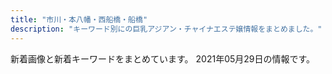 ```yaml
---
title: "市川・本八幡・西船橋・船橋"
description: "キーワード別にの巨乳アジアン・チャイナエステ嬢情報をまとめました。"
---
```


新着画像と新着キーワードをまとめています。
2021年05月29日の情報です。

<DmmAffiliateIns />
<KeywordTable
  shops={
    [
    {
        "keywords": {
            "C": 6,
            "86": 12,
            "D": 6,
            "83": 6
        },
        "station": "JR\u5e02\u5ddd\u99c5\u5357\u53e3",
        "url": "http://nigyohime.ebb.jp/",
        "img_links": [
            "http://nigyohime.ebb.jp/2/uploadimg/1606276829.jpg",
            "http://nigyohime.ebb.jp/2.jpg",
            "http://nigyohime.ebb.jp/1.jpg",
            "http://nigyohime.ebb.jp/b_girl.png",
            "http://nigyohime.ebb.jp/2/uploadimg/1610266405.jpg",
            "http://nigyohime.ebb.jp/2/uploadimg/1606276938.jpg",
            "http://nigyohime.ebb.jp/top.jpg",
            "http://nigyohime.ebb.jp/3.jpg",
            "http://nigyohime.ebb.jp/ditu2.jpg",
            "http://nigyohime.ebb.jp/b_news.png",
            "http://nigyohime.ebb.jp/line.png",
            "http://nigyohime.ebb.jp/staff_t.jpg",
            "http://nigyohime.ebb.jp/2/uploadimg/1615431233.jpg",
            "http://nigyohime.ebb.jp/2/uploadimg/1620714292.jpg",
            "http://nigyohime.ebb.jp/4.jpg"
        ],
        "name": "\u4eba\u9b5a\u59eb"
    },
    {
        "name": "\u85e4\u306e\u82b1",
        "img_links": [
            "http://www.fuji.esturl.com/files/003.jpg",
            "http://www.fuji.esturl.com/files/005-02.jpg",
            "http://www.fuji.esturl.com/files/003-02.jpg",
            "http://www.fuji.esturl.com/img/header01.jpg",
            "http://www.fuji.esturl.com/images/slider/2.jpg",
            "http://www.fuji.esturl.com/files/002.jpg",
            "http://www.fuji.esturl.com/files/005.jpg",
            "http://www.fuji.esturl.com/files/002-02.jpg",
            "http://www.fuji.esturl.com/files/004.jpg",
            "http://www.fuji.esturl.com/img/pickup.jpg",
            "http://www.fuji.esturl.com/images/slider/1.jpg",
            "http://www.fuji.esturl.com/img/ttl_news.png",
            "http://www.fuji.esturl.com/images/slider/3.jpg",
            "http://www.fuji.esturl.com/img/goback.jpg",
            "http://www.fuji.esturl.com/img/ttl_info.png",
            "http://www.fuji.esturl.com/img/btn_side_mobile.jpg",
            "http://www.fuji.esturl.com/img/ttl_therapist_top.png",
            "http://www.fuji.esturl.com/files/001.jpg",
            "http://www.fuji.esturl.com/files/001-02.jpg",
            "http://www.fuji.esturl.com/files/004-02.jpg"
        ],
        "station": "JR\u8239\u6a4b\u99c5\u5317\u53e3",
        "url": "http://www.fuji.esturl.com/",
        "keywords": {
            "D": 10,
            "C": 13,
            "87": 8,
            "86": 2
        }
    },
    {
        "img_links": [
            "http://es-suzune.com/images/store/04.jpg",
            "http://es-suzune.com/uploadfiles/images/campaignEsSuzune1.jpg",
            "http://es-suzune.com/staffPhoto/b20201007170432.jpg",
            "http://es-suzune.com/staffPhoto/s20210217223343.jpg",
            "http://es-suzune.com/staffPhoto/b20200724144017.jpg",
            "http://es-suzune.com/staffPhoto/s20210405174116.jpg",
            "http://es-suzune.com/staffPhoto/s20210405165026.jpg",
            "http://es-suzune.com/staffPhoto/s20210405174136.jpg",
            "http://es-suzune.com/staffPhoto/s20210427230506.jpg",
            "http://es-suzune.com/staffPhoto/b20210405155547.jpg",
            "http://es-suzune.com/staffPhoto/s20210309194151.jpg",
            "http://es-suzune.com/images/access/05.png",
            "http://es-suzune.com/staffPhoto/b20210405165006.jpg",
            "http://es-suzune.com/staffPhoto/s20210430230530.jpg",
            "http://es-suzune.com/images/showContent.jpg",
            "http://es-suzune.com/staffPhoto/s20210309194137.jpg",
            "http://es-suzune.com/uploadfiles/images/chuntian1_%E5%89%AF%E6%9C%AC.jpg",
            "http://es-suzune.com/staffPhoto/s20200827113545.jpg",
            "http://es-suzune.com/staffPhoto/s20201007170432.jpg",
            "http://es-suzune.com/staffPhoto/s20191115141808.jpg",
            "http://es-suzune.com/staffPhoto/b20210216224004.jpg",
            "http://es-suzune.com/staffPhoto/b20210309194137.jpg",
            "http://es-suzune.com/staffPhoto/s20210219195936.jpg",
            "http://es-suzune.com/staffPhoto/s20200827113641.jpg",
            "http://es-suzune.com/staffPhoto/s20200827113054.jpg",
            "http://es-suzune.com/staffPhoto/s20201007170536.jpg",
            "http://es-suzune.com/images/showIndex.jpg",
            "http://es-suzune.com/staffPhoto/b20191115141808.jpg",
            "http://es-suzune.com/staffPhoto/b20210405174056.jpg",
            "http://es-suzune.com/staffPhoto/b20200827113054.jpg",
            "http://es-suzune.com/staffPhoto/b20200827113545.jpg",
            "http://es-suzune.com/staffPhoto/b20210219195907.jpg",
            "http://es-suzune.com/images/store/01.jpg",
            "http://es-suzune.com/images/store/02.jpg",
            "http://es-suzune.com/images/access/01.png",
            "http://es-suzune.com/images/access/03.png",
            "http://es-suzune.com/staffPhoto/s20210310164226.jpg",
            "http://es-suzune.com/staffPhoto/s20210427230435.jpg",
            "http://es-suzune.com/uploadfiles/images/courseEsSuzune.jpg",
            "http://es-suzune.com/staffPhoto/b20210522231901.jpg",
            "http://es-suzune.com/staffPhoto/s20200510132325.jpg",
            "http://es-suzune.com/images/store/03.jpg",
            "http://es-suzune.com/staffPhoto/s20210405155607.jpg",
            "http://es-suzune.com/images/access/02.png",
            "http://es-suzune.com/staffPhoto/s20210217223841.jpg",
            "http://es-suzune.com/staffPhoto/s20210405174056.jpg",
            "http://es-suzune.com/staffPhoto/s20210405173944.jpg",
            "http://es-suzune.com/staffPhoto/s20210219195922.jpg",
            "http://es-suzune.com/staffPhoto/s20210219195907.jpg",
            "http://es-suzune.com/staffPhoto/s20210217223442.jpg",
            "http://es-suzune.com/staffPhoto/s20200724144017.jpg",
            "http://es-suzune.com/staffPhoto/s20210405155547.jpg",
            "http://es-suzune.com/staffPhoto/s20200724144036.jpg",
            "http://es-suzune.com/staffPhoto/b20210427230435.jpg",
            "http://es-suzune.com/staffPhoto/b20200510132325.jpg",
            "http://es-suzune.com/staffPhoto/s20210522231901.jpg",
            "http://es-suzune.com/staffPhoto/s20210405165006.jpg",
            "http://es-suzune.com/staffPhoto/b20210430230530.jpg",
            "http://es-suzune.com/staffPhoto/s20210216224004.jpg"
        ],
        "keywords": {
            "\u30bb\u30af\u30b7\u30fc": 7,
            "F": 5
        },
        "name": "\u9234\u97f3-\u3059\u305a\u306d-",
        "station": "JR\u897f\u8239\u6a4b\u99c5\u5357\u53e3",
        "url": "http://es-suzune.com/"
    },
    {
        "img_links": [
            "http://www.yumegokoro.esjp.info/files/023-03.jpg",
            "http://www.yumegokoro.esjp.info/files/010-02.jpg",
            "http://www.yumegokoro.esjp.info/files/027-02.jpg",
            "http://www.yumegokoro.esjp.info/files/004-03.jpg",
            "http://www.yumegokoro.esjp.info/files/023.jpg",
            "http://www.yumegokoro.esjp.info/files/004-02.jpg",
            "http://www.yumegokoro.esjp.info/files/012-03.jpg",
            "http://www.yumegokoro.esjp.info/files/002.jpg",
            "http://www.yumegokoro.esjp.info/files/027-03.jpg",
            "http://www.yumegokoro.esjp.info/images/barRecruit.png",
            "http://www.yumegokoro.esjp.info/files/027.jpg",
            "http://www.yumegokoro.esjp.info/images/header.png",
            "http://www.yumegokoro.esjp.info/files/012-02.jpg",
            "http://www.yumegokoro.esjp.info/images/time.png",
            "http://www.yumegokoro.esjp.info/files/019-03.jpg",
            "http://www.yumegokoro.esjp.info/files/020-02.jpg",
            "http://www.yumegokoro.esjp.info/files/011-02.jpg",
            "http://www.yumegokoro.esjp.info/files/010-03.jpg",
            "http://www.yumegokoro.esjp.info/images/barProfile.png",
            "http://www.yumegokoro.esjp.info/images/btnTop.png",
            "http://www.yumegokoro.esjp.info/files/020.jpg",
            "http://www.yumegokoro.esjp.info/files/023-02.jpg",
            "http://www.yumegokoro.esjp.info/images/barLink.png",
            "http://www.yumegokoro.esjp.info/files/010.jpg",
            "http://www.yumegokoro.esjp.info/files/002-03.jpg",
            "http://www.yumegokoro.esjp.info/files/012.jpg",
            "http://www.yumegokoro.esjp.info/files/011-03.jpg",
            "http://www.yumegokoro.esjp.info/images/contentBottom.jpg",
            "http://www.yumegokoro.esjp.info/images/barSystem.png",
            "http://www.yumegokoro.esjp.info/files/020-03.jpg",
            "http://www.yumegokoro.esjp.info/files/019-02.jpg",
            "http://www.yumegokoro.esjp.info/files/004.jpg",
            "http://www.yumegokoro.esjp.info/files/011.jpg",
            "http://www.yumegokoro.esjp.info/images/barProfileSche.png",
            "http://www.yumegokoro.esjp.info/images/barAccess.png",
            "http://www.yumegokoro.esjp.info/images/concept.png",
            "http://www.yumegokoro.esjp.info/files/019.jpg",
            "http://www.yumegokoro.esjp.info/images/backBtn.png",
            "http://www.yumegokoro.esjp.info/files/002-02.jpg",
            "http://www.yumegokoro.esjp.info/images/barSchedule.png",
            "http://www.yumegokoro.esjp.info/images/barTherapist.png"
        ],
        "name": "Pink Love",
        "url": "http://www.yumegokoro.esjp.info/",
        "station": "JR\u8239\u6a4b\u99c5\u5317\u53e3",
        "keywords": {
            "88": 4,
            "87": 32,
            "D": 36
        }
    },
    {
        "img_links": [
            "http://yelaixang.sweet-relaxation.com/img/cast/miya-03.jpg",
            "http://yelaixang.sweet-relaxation.com/img/slick/sl-6.jpg",
            "http://yelaixang.sweet-relaxation.com/img/cast/nana-03.jpg",
            "http://yelaixang.sweet-relaxation.com/img/cast/key-03.jpg",
            "http://yelaixang.sweet-relaxation.com/img/cast/naru-03.jpg",
            "http://yelaixang.sweet-relaxation.com/img/slick/sl-7.jpg",
            "http://yelaixang.sweet-relaxation.com/img/cast/nina-03.jpg",
            "http://yelaixang.sweet-relaxation.com/img/cast/nina-02.jpg",
            "http://yelaixang.sweet-relaxation.com/img/cast/key-02.jpg",
            "http://yelaixang.sweet-relaxation.com/img/cast/nana-01.jpg",
            "http://yelaixang.sweet-relaxation.com/img/slick/sl-5.jpg",
            "http://yelaixang.sweet-relaxation.com/img/cast/key-01.jpg",
            "http://yelaixang.sweet-relaxation.com/img/slick/sl-1.jpg",
            "http://yelaixang.sweet-relaxation.com/img/cast/nana-02.jpg",
            "http://yelaixang.sweet-relaxation.com/img/cast/miya-01.jpg",
            "http://yelaixang.sweet-relaxation.com/img/cast/nina-01.jpg",
            "http://yelaixang.sweet-relaxation.com/img/cast/naru-02.jpg",
            "http://yelaixang.sweet-relaxation.com/img/slick/sl-3.jpg",
            "http://yelaixang.sweet-relaxation.com/img/slick/sl-2.jpg",
            "http://yelaixang.sweet-relaxation.com/img/slick/sl-4.jpg",
            "http://yelaixang.sweet-relaxation.com/img/cast/nana-04.jpg",
            "http://yelaixang.sweet-relaxation.com/img/cast/miya-02.jpg",
            "http://yelaixang.sweet-relaxation.com/img/cast/naru-01.jpg"
        ],
        "station": "JR\u672c\u516b\u5e61\u99c5",
        "url": "http://yelaixang.sweet-relaxation.com/",
        "keywords": {},
        "name": "\u591c\u6765\u9999\uff5eYe Lai Xang\uff5e"
    },
    {
        "url": "http://www.sexygirl.esturl.com/",
        "img_links": [
            "http://www.sexygirl.esturl.com/images/r4.jpg",
            "http://www.sexygirl.esturl.com/files/006.jpg",
            "http://www.sexygirl.esturl.com/images/pick.png",
            "http://www.sexygirl.esturl.com/images/bj2.jpg",
            "http://www.sexygirl.esturl.com/images/face.png",
            "http://www.sexygirl.esturl.com/images/r5.jpg",
            "http://www.sexygirl.esturl.com/files/004.jpg",
            "http://www.sexygirl.esturl.com/files/003.jpg",
            "http://www.sexygirl.esturl.com/images/s_link.png",
            "http://www.sexygirl.esturl.com/images/top.png",
            "http://www.sexygirl.esturl.com/images/shop/shop01.jpg",
            "http://www.sexygirl.esturl.com/files/002.jpg",
            "http://www.sexygirl.esturl.com/images/shop/shop03.jpg",
            "http://www.sexygirl.esturl.com/images/shop/shop02.jpg",
            "http://www.sexygirl.esturl.com/images/news.png",
            "http://www.sexygirl.esturl.com/files/001.jpg",
            "http://www.sexygirl.esturl.com/images/r2.jpg",
            "http://www.sexygirl.esturl.com/images/shop/shop04.jpg",
            "http://www.sexygirl.esturl.com/images/r1.jpg",
            "http://www.sexygirl.esturl.com/images/end.png",
            "http://www.sexygirl.esturl.com/images/s_staff.png"
        ],
        "keywords": {
            "87": 4,
            "86": 1,
            "\u30bb\u30af\u30b7\u30fc": 14,
            "D": 3,
            "C": 2
        },
        "name": "Sexy Girl",
        "station": "JR\u672c\u516b\u5e61\u99c5"
    },
    {
        "keywords": {},
        "img_links": [
            "http://genkiya.xyz/_src/54101909/_k3_4082.jpg",
            "http://genkiya.xyz/_src/54101911/wechatimg198_20190126093224863.jpg",
            "http://genkiya.xyz/_src/55472724/wechatimg2939.jpg",
            "http://genkiya.xyz/_src/54101958/cam.jpg",
            "http://genkiya.xyz/_src/54279148/wechatimg234.jpg",
            "http://genkiya.xyz/_src/54279149/wechatimg234.jpg",
            "http://genkiya.xyz/_src/54101954/navinavi_01.png",
            "http://genkiya.xyz/_src/54101956/navinavi_02.png",
            "http://genkiya.xyz/_src/55821667/wechatimg2240.jpg",
            "http://genkiya.xyz/_src/55821668/wechatimg2240.jpg",
            "http://genkiya.xyz/_src/54101965/slider1_20201209160139057.jpg",
            "http://genkiya.xyz/_src/54101964/slider3_20201209160139119.jpg",
            "http://genkiya.xyz/_src/54101949/slider5_20201209160139125.jpg",
            "http://genkiya.xyz/_src/54101959/cam.jpg",
            "http://genkiya.xyz/_src/54101963/slider2_20201209160139115.jpg",
            "http://genkiya.xyz/_src/55472725/wechatimg2939.jpg"
        ],
        "name": "\u304a\u5e30\u308ababy",
        "url": "http://genkiya.xyz/",
        "station": "JR\u8239\u6a4b\u99c5\u5317\u53e3"
    },
    {
        "name": "\u7652\u3057\u306e\u6d77",
        "station": "\u5e02\u5ddd\u99c5\u5317\u53e3",
        "img_links": [
            "http://www.iyashinoumi.com/img/miss6sb.jpg",
            "http://www.iyashinoumi.com/img/miss7sb.jpg",
            "http://www.iyashinoumi.com/img/sTitle_left.png",
            "http://www.iyashinoumi.com/img/miss24sb.jpg",
            "http://www.iyashinoumi.com/img/miss7s.jpg",
            "http://www.iyashinoumi.com/img/miss28sb.jpg",
            "http://www.iyashinoumi.com/img/miss27sb.jpg",
            "http://www.iyashinoumi.com/img/sTitle_right.png",
            "http://www.iyashinoumi.com/img/miss25sb.jpg",
            "http://www.iyashinoumi.com/img/tel1.png"
        ],
        "keywords": {},
        "url": "http://www.iyashinoumi.com/"
    },
    {
        "station": "JR\u897f\u8239\u6a4b\u99c5\u5317\u53e3",
        "img_links": [
            "http://iyashinomori.dnsfor.me/images/iyashi_qr.png",
            "http://iyashinomori.dnsfor.me/images/sayuri.jpg",
            "http://iyashinomori.dnsfor.me/images/massaji.jpg",
            "http://iyashinomori.dnsfor.me/images/mei.jpg",
            "http://iyashinomori.dnsfor.me/images/mas-de.jpg",
            "http://iyashinomori.dnsfor.me/images/aya2.jpg",
            "http://iyashinomori.dnsfor.me/images/nav-job.jpg",
            "http://iyashinomori.dnsfor.me/images/nav-staff.jpg",
            "http://iyashinomori.dnsfor.me/images/masmises.jpg",
            "http://iyashinomori.dnsfor.me/images/akasuri.jpg",
            "http://iyashinomori.dnsfor.me/images/ami.jpg",
            "http://iyashinomori.dnsfor.me/images/aroma.jpg",
            "http://iyashinomori.dnsfor.me/images/main_09.jpg",
            "http://iyashinomori.dnsfor.me/images/sona.jpg",
            "http://iyashinomori.dnsfor.me/images/lanmu-c_03.jpg",
            "http://iyashinomori.dnsfor.me/images/mari.jpg"
        ],
        "name": "\u7652\u3057\u306e\u68ee",
        "keywords": {},
        "url": "http://iyashinomori.dnsfor.me/"
    },
    {
        "station": "JR\u897f\u8239\u6a4b\u99c5",
        "img_links": [
            "https://miyabi.jpn.vin/images/btn_side06.png",
            "https://miyabi.jpn.vin/images/btn_side02.png",
            "https://miyabi.jpn.vin/images/btn_side01.png",
            "https://miyabi.jpn.vin/images/btn_side05.png",
            "https://miyabi.jpn.vin/photos/sites/21/2021/05/2021052002390864.jpg",
            "https://miyabi.jpn.vin/images/sp_top.png",
            "https://miyabi.jpn.vin/photos/sites/21/2021/05/2021052102123642.jpg",
            "https://miyabi.jpn.vin/photos/sites/21/2021/05/2021052002390959.jpg",
            "https://miyabi.jpn.vin/images/btn_side03.png",
            "https://miyabi.jpn.vin/photos/sites/21/2021/05/2021052002391080.jpg",
            "https://miyabi.jpn.vin/images/btn_side07.png",
            "https://miyabi.jpn.vin/images/btn_side04.png",
            "https://miyabi.jpn.vin/images/top_slider03.jpg",
            "https://miyabi.jpn.vin/photos/sites/21/2021/05/2021052002391091.jpg",
            "https://miyabi.jpn.vin/photos/sites/21/2021/05/2021052002390885.jpg",
            "https://miyabi.jpn.vin/photos/sites/21/2021/05/2021052002390726.jpg",
            "https://miyabi.jpn.vin/photos/sites/21/2021/05/2021052002390944.jpg",
            "https://miyabi.jpn.vin/images/side_line.jpg",
            "https://miyabi.jpn.vin/photos/sites/21/2021/05/202105200239071.jpg",
            "https://miyabi.jpn.vin/images/top.png"
        ],
        "keywords": {
            "88": 70,
            "D": 70,
            "83": 36,
            "G": 34,
            "E": 70,
            "85": 102,
            "87": 34,
            "F": 34,
            "C": 58
        },
        "url": "https://miyabi.jpn.vin",
        "name": "\u96c5\u7f8e\uff5eMIYABI"
    },
    {
        "station": "JR\u8239\u6a4b\u99c5\u5317\u53e3",
        "keywords": {
            "91": 1,
            "D": 2,
            "86": 2,
            "E": 4,
            "89": 1,
            "90": 2,
            "F": 1,
            "92": 3,
            "C": 4
        },
        "img_links": [
            "http://hinata.relaxnabi.com/css/nav/sub-006.jpg",
            "http://hinata.relaxnabi.com/css/staff/staff-007.jpg",
            "http://hinata.relaxnabi.com/css/staff/staff-06.jpg",
            "http://hinata.relaxnabi.com/css/main-left02.jpg",
            "http://hinata.relaxnabi.com/css/nav/sub-001.jpg",
            "http://hinata.relaxnabi.com/css/staff/staff17.jpg",
            "http://hinata.relaxnabi.com/css/staff/staff-06-a.jpg",
            "http://hinata.relaxnabi.com/css/nav/nav-006.jpg",
            "http://hinata.relaxnabi.com/css/staff/staff17-a.jpg",
            "http://hinata.relaxnabi.com/css/staff/staff-08.jpg",
            "http://hinata.relaxnabi.com/css/staff/staff00004.jpg",
            "http://hinata.relaxnabi.com/css/nav/nav-002.jpg",
            "http://hinata.relaxnabi.com/css/main-left03.jpg",
            "http://hinata.relaxnabi.com/css/left.jpg",
            "http://hinata.relaxnabi.com/css/staff/staff015.jpg",
            "http://hinata.relaxnabi.com/css/right.jpg",
            "http://hinata.relaxnabi.com/img/tiaowen.png",
            "http://hinata.relaxnabi.com/css/staff/staff-002-a.jpg",
            "http://hinata.relaxnabi.com/css/nav/sub-004.jpg",
            "http://hinata.relaxnabi.com/css/nav/nav-001.jpg",
            "http://hinata.relaxnabi.com/css/staff/staff00001.jpg",
            "http://hinata.relaxnabi.com/css/staff/staff-007-a.jpg",
            "http://hinata.relaxnabi.com/css/top02.jpg",
            "http://hinata.relaxnabi.com/css/button.jpg",
            "http://hinata.relaxnabi.com/css/osusume40.jpg",
            "http://hinata.relaxnabi.com/css/staff/staff00003.jpg",
            "http://hinata.relaxnabi.com/css/nav/sub-002.jpg",
            "http://hinata.relaxnabi.com/css/staff/staff015-a.jpg",
            "http://hinata.relaxnabi.com/css/staff/staff-002.jpg",
            "http://hinata.relaxnabi.com/css/staff/staff00003-a.jpg",
            "http://hinata.relaxnabi.com/css/nav/sub-005.jpg",
            "http://hinata.relaxnabi.com/css/nav/nav-005.jpg",
            "http://hinata.relaxnabi.com/css/staff/staff00004-a.jpg",
            "http://hinata.relaxnabi.com/css/tel01.png",
            "http://hinata.relaxnabi.com/css/girls001.jpg",
            "http://hinata.relaxnabi.com/css/nav/sub-003.jpg",
            "http://hinata.relaxnabi.com/css/staff/staff-08-a.jpg",
            "http://hinata.relaxnabi.com/css/nav/nav-004.jpg",
            "http://hinata.relaxnabi.com/css/staff/staff00001-a.jpg",
            "http://hinata.relaxnabi.com/css/nav/nav-003.jpg"
        ],
        "name": "\u6696 \uff5eHinata\uff5e",
        "url": "http://hinata.relaxnabi.com/"
    },
    {
        "station": "JR\u897f\u8239\u6a4b\u99c5\u5357\u53e3",
        "name": "\u3044\u3061\u3054",
        "img_links": [
            "http://www.hanamonogaari.xyz/uploads/210517/1-21051G35A3545.jpg",
            "http://www.hanamonogaari.xyz/uploads/181107/1-1Q10G02JTT.png",
            "http://www.hanamonogaari.xyz/images/s_mobile.jpg",
            "http://www.hanamonogaari.xyz/uploads/181107/1-1Q10G12K2455.png",
            "http://www.hanamonogaari.xyz/uploads/181107/1-1Q10G02416215.png",
            "http://www.hanamonogaari.xyz/uploads/210515/1-21051513510A39.jpg",
            "http://www.hanamonogaari.xyz/uploads/181107/1-1Q10G04R3933.jpg",
            "http://www.hanamonogaari.xyz/images/s_news01.jpg",
            "http://www.hanamonogaari.xyz/uploads/210515/1-210515135135c9.jpg",
            "http://www.hanamonogaari.xyz/uploads/210515/1-210515135204509.jpg",
            "http://www.hanamonogaari.xyz/images/news_bj1.jpg",
            "http://www.hanamonogaari.xyz/uploads/181109/1-1Q10Z92056352.jpg",
            "http://www.hanamonogaari.xyz/images/s_info.jpg",
            "http://www.hanamonogaari.xyz/uploads/210517/1-21051G35G0109.jpg",
            "http://www.hanamonogaari.xyz/uploads/181107/1-1Q10G02G1591.png",
            "http://www.hanamonogaari.xyz/uploads/181107/1-1Q10G21110N5.jpg",
            "http://www.hanamonogaari.xyz/uploads/181107/1-1Q10G1262I06.png",
            "http://www.hanamonogaari.xyz/images/s_news.jpg",
            "http://www.hanamonogaari.xyz/images/info.jpg",
            "http://www.hanamonogaari.xyz/uploads/181107/1-1Q10G0250S39.png",
            "http://www.hanamonogaari.xyz/images/news_bj3.jpg"
        ],
        "keywords": {
            "84": 1,
            "D": 2,
            "E": 1,
            "C": 1,
            "88": 2,
            "85": 1
        },
        "url": "http://www.hanamonogaari.xyz/"
    },
    {
        "name": "\u611b\u7740",
        "url": "http://www.es-ai.link/",
        "img_links": [
            "http://www.es-ai.link/img/hana1.jpg",
            "http://www.es-ai.link/img/riri1.jpg",
            "http://www.es-ai.link/images/sys1.jpg",
            "http://www.es-ai.link/staff/riri.jpg",
            "http://www.es-ai.link/images/interior_t.jpg",
            "http://www.es-ai.link/images/staff_t.jpg",
            "http://www.es-ai.link/images/int2.jpg",
            "http://www.es-ai.link/images/head.jpg",
            "http://www.es-ai.link/images/info.jpg",
            "http://www.es-ai.link/images/news.jpg",
            "http://www.es-ai.link/images/b2.jpg",
            "http://www.es-ai.link/images/mobile.jpg",
            "http://www.es-ai.link/staff/hana.jpg",
            "http://www.es-ai.link/staff/yuna.jpg",
            "http://www.es-ai.link/images/int1.jpg",
            "http://www.es-ai.link/img/yuna1.jpg",
            "http://www.es-ai.link/images/sys2.jpg",
            "http://www.es-ai.link/images/b3.jpg",
            "http://www.es-ai.link/images/b1.jpg",
            "http://www.es-ai.link/images/tg.jpg"
        ],
        "keywords": {},
        "station": "\u5e02\u5ddd\u99c5\u5317\u53e3"
    },
    {
        "name": "\u30a2\u30ed\u30de\u2605\u6d17\u4f53\u5b66\u5712",
        "station": "JR\u5e02\u5ddd\u99c5\u5357\u53e3",
        "url": "http://loveliness-est.com/",
        "img_links": [
            "http://loveliness-est.com/images/trigger.jpg",
            "http://loveliness-est.com/images/mainvisual_01.jpg",
            "http://loveliness-est.com/images/mainvisual_02.jpg",
            "http://loveliness-est.com/images/sys03.jpg",
            "http://loveliness-est.com/images/req_03.jpg",
            "http://loveliness-est.com/images/cg04.jpg",
            "http://loveliness-est.com/images/sys02.jpg",
            "http://loveliness-est.com/images/sw_tel.png",
            "http://loveliness-est.com/images/mainvisual_02_s.jpg",
            "http://loveliness-est.com/images/mainvisual_01_s.jpg",
            "http://loveliness-est.com/images/head_therapist.jpg",
            "http://loveliness-est.com/images/con01.jpg",
            "http://loveliness-est.com/images/cg06.jpg",
            "http://loveliness-est.com/images/cg05.jpg",
            "http://loveliness-est.com/images/cg07.jpg",
            "http://loveliness-est.com/images/sys01.jpg",
            "http://loveliness-est.com/images/head_interior.jpg",
            "http://loveliness-est.com/images/cg03.jpg",
            "http://loveliness-est.com/images/con03.jpg",
            "http://loveliness-est.com/images/icon_new.png",
            "http://loveliness-est.com/images/con02.jpg",
            "http://loveliness-est.com/images/cg01.jpg",
            "http://loveliness-est.com/images/sw_home.png",
            "http://loveliness-est.com/images/cg02.jpg"
        ],
        "keywords": {}
    },
    {
        "name": "Rainbow\uff5e\u30ec\u30a4\u30f3\u30dc\u30fc\uff5e",
        "station": "JR\u8239\u6a4b\u99c5\u5317\u53e3",
        "url": "http://www.rainbow-relax.xyz/",
        "img_links": [
            "http://www.rainbow-relax.xyz/files/002-02.jpg",
            "http://www.rainbow-relax.xyz/files/001.jpg",
            "http://www.rainbow-relax.xyz/images/slider/3.jpg",
            "http://www.rainbow-relax.xyz/files/003-02.jpg",
            "http://www.rainbow-relax.xyz/files/005.jpg",
            "http://www.rainbow-relax.xyz/files/004-02.jpg",
            "http://www.rainbow-relax.xyz/files/005-02.jpg",
            "http://www.rainbow-relax.xyz/files/002.jpg",
            "http://www.rainbow-relax.xyz/images/slider/1.jpg",
            "http://www.rainbow-relax.xyz/files/006-02.jpg",
            "http://www.rainbow-relax.xyz/images/slider/2.jpg",
            "http://www.rainbow-relax.xyz/files/004.jpg",
            "http://www.rainbow-relax.xyz/img/tel.png",
            "http://www.rainbow-relax.xyz/img/goback.jpg",
            "http://www.rainbow-relax.xyz/img/ttl_info.png",
            "http://www.rainbow-relax.xyz/files/006.jpg",
            "http://www.rainbow-relax.xyz/files/001-02.jpg",
            "http://www.rainbow-relax.xyz/img/ttl_news.png",
            "http://www.rainbow-relax.xyz/img/pickup.jpg",
            "http://www.rainbow-relax.xyz/files/003.jpg",
            "http://www.rainbow-relax.xyz/img/btn_side_mobile.jpg"
        ],
        "keywords": {
            "87": 6,
            "85": 2,
            "C": 19,
            "D": 6,
            "86": 4
        }
    },
    {
        "keywords": {
            "87": 20,
            "F": 6,
            "D": 76,
            "85": 23,
            "83": 15,
            "86": 24,
            "C": 6,
            "81": 6
        },
        "name": "\u30cd\u30d7\u30c1\u30e5\u30fc\u30f3",
        "img_links": [
            "http://neptune.est.cm/images/top1.jpg",
            "http://neptune.est.cm/images/top-sp2.jpg",
            "http://neptune.est.cm/images/pagetop.jpg",
            "http://neptune.est.cm/photos/sites/3/2020/12/2020122312215973.jpg",
            "http://neptune.est.cm/images/top-sp1.jpg",
            "http://neptune.est.cm/photos/sites/3/2020/01/2020011704240975.jpg",
            "http://neptune.est.cm/photos/sites/3/2020/06/2020062418251882.jpg",
            "http://neptune.est.cm/photos/sites/3/2021/04/2021042315134449.jpg",
            "http://neptune.est.cm/photos/sites/3/2020/01/2020012304435311.jpg",
            "http://neptune.est.cm/photos/sites/3/2020/12/2020121515392683.jpg",
            "http://neptune.est.cm/photos/sites/3/2020/09/2020092912491932.jpg",
            "http://neptune.est.cm/photos/sites/3/2020/02/2020020303575532.jpg",
            "http://neptune.est.cm/images/top2.jpg",
            "http://neptune.est.cm/photos/sites/3/2020/01/2020011606281181.jpg",
            "http://neptune.est.cm/photos/sites/3/2020/07/2020072813393974.jpg",
            "http://neptune.est.cm/photos/sites/3/2021/01/2021012715245168.jpg",
            "http://neptune.est.cm/photos/sites/3/2020/01/2020011704241285.jpg"
        ],
        "station": "JR\u672c\u516b\u5e61\u99c5\u5357\u53e3",
        "url": "http://neptune.est.cm/"
    },
    {
        "url": "http://www.kanda-es.info/",
        "name": "Blue\uff5e\u30d6\u30eb\u30fc\uff5e",
        "station": "\u99ac\u8fbc\u6ca2\u99c5\u6771\u53e3",
        "keywords": {},
        "img_links": [
            "http://www.kanda-es.info/images/sys1.jpg",
            "http://www.kanda-es.info/img/risa1.jpg",
            "http://www.kanda-es.info/images/mobile.jpg",
            "http://www.kanda-es.info/staff/sora.jpg",
            "http://www.kanda-es.info/staff/anna.jpg",
            "http://www.kanda-es.info/images/info.jpg",
            "http://www.kanda-es.info/images/interior_t.jpg",
            "http://www.kanda-es.info/images/int2.jpg",
            "http://www.kanda-es.info/images/tg.jpg",
            "http://www.kanda-es.info/img/anna1.jpg",
            "http://www.kanda-es.info/images/int1.jpg",
            "http://www.kanda-es.info/img/sora1.jpg",
            "http://www.kanda-es.info/staff/risa.jpg",
            "http://www.kanda-es.info/images/sys2.jpg",
            "http://www.kanda-es.info/images/staff_t.jpg",
            "http://www.kanda-es.info/images/news.jpg"
        ]
    },
    {
        "url": "http://www.aya-aroma.com/",
        "station": "JR\u5e02\u5ddd\u99c5\u5357\u53e3",
        "keywords": {
            "86": 12,
            "84": 3,
            "C": 6,
            "D": 9,
            "87": 3
        },
        "img_links": [
            "http://www.aya-aroma.com/files/003-03.jpg",
            "http://www.aya-aroma.com/files/015-03.jpg",
            "http://www.aya-aroma.com/files/010-03.jpg",
            "http://www.aya-aroma.com/images/concept.jpg",
            "http://www.aya-aroma.com/files/010.jpg",
            "http://www.aya-aroma.com/files/008-02.jpg",
            "http://www.aya-aroma.com/files/001.jpg",
            "http://www.aya-aroma.com/images/coverGirlParts.png",
            "http://www.aya-aroma.com/files/003.jpg",
            "http://www.aya-aroma.com/images/melmaga.jpg",
            "http://www.aya-aroma.com/files/002-02.jpg",
            "http://www.aya-aroma.com/images/backlistbtn.png",
            "http://www.aya-aroma.com/files/015.jpg",
            "http://www.aya-aroma.com/files/008-03.jpg",
            "http://www.aya-aroma.com/files/008.jpg",
            "http://www.aya-aroma.com/files/003-02.jpg",
            "http://www.aya-aroma.com/files/001-03.jpg",
            "http://www.aya-aroma.com/images/mobile.jpg",
            "http://www.aya-aroma.com/files/002.jpg",
            "http://www.aya-aroma.com/files/002-03.jpg",
            "http://www.aya-aroma.com/files/001-02.jpg",
            "http://www.aya-aroma.com/files/015-02.jpg",
            "http://www.aya-aroma.com/files/010-02.jpg"
        ],
        "name": "\u5f69"
    },
    {
        "station": "JR\u8239\u6a4b\u99c5\u5317\u53e3",
        "name": "Sexy Love \uff5e\u30bb\u30af\u30b7\u30fc\u30e9\u30d6\uff5e",
        "url": "http://www.sexy.relaxjp.info/",
        "img_links": [
            "http://www.sexy.relaxjp.info/files/024-02.jpg",
            "http://www.sexy.relaxjp.info/files/023-03.jpg",
            "http://www.sexy.relaxjp.info/files/003-03.jpg",
            "http://www.sexy.relaxjp.info/files/002-02.jpg",
            "http://www.sexy.relaxjp.info/files/011.jpg",
            "http://www.sexy.relaxjp.info/files/002-03.jpg",
            "http://www.sexy.relaxjp.info/files/034-02.jpg",
            "http://www.sexy.relaxjp.info/files/036.jpg",
            "http://www.sexy.relaxjp.info/files/023.jpg",
            "http://www.sexy.relaxjp.info/files/030-03.jpg",
            "http://www.sexy.relaxjp.info/files/038-02.jpg",
            "http://www.sexy.relaxjp.info/files/037.jpg",
            "http://www.sexy.relaxjp.info/files/037-02.jpg",
            "http://www.sexy.relaxjp.info/files/003.jpg",
            "http://www.sexy.relaxjp.info/images/m-top009.jpg",
            "http://www.sexy.relaxjp.info/files/038.jpg",
            "http://www.sexy.relaxjp.info/images/foot01.jpg",
            "http://www.sexy.relaxjp.info/files/035-03.jpg",
            "http://www.sexy.relaxjp.info/files/033-02.jpg",
            "http://www.sexy.relaxjp.info/files/035-02.jpg",
            "http://www.sexy.relaxjp.info/files/035.jpg",
            "http://www.sexy.relaxjp.info/files/033.jpg",
            "http://www.sexy.relaxjp.info/files/036-02.jpg",
            "http://www.sexy.relaxjp.info/photo_news/upimg/7711260af1a7163a9a_0.jpg",
            "http://www.sexy.relaxjp.info/images/m-top010.jpg",
            "http://www.sexy.relaxjp.info/files/002.jpg",
            "http://www.sexy.relaxjp.info/files/003-02.jpg",
            "http://www.sexy.relaxjp.info/files/011-02.jpg",
            "http://www.sexy.relaxjp.info/files/034-03.jpg",
            "http://www.sexy.relaxjp.info/images/call.png",
            "http://www.sexy.relaxjp.info/files/030.jpg",
            "http://www.sexy.relaxjp.info/files/024.jpg",
            "http://www.sexy.relaxjp.info/files/038-03.jpg",
            "http://www.sexy.relaxjp.info/images/m-head01.jpg",
            "http://www.sexy.relaxjp.info/images/m-top003.jpg",
            "http://www.sexy.relaxjp.info/files/037-03.jpg",
            "http://www.sexy.relaxjp.info/files/011-03.jpg",
            "http://www.sexy.relaxjp.info/files/036-03.jpg",
            "http://www.sexy.relaxjp.info/files/033-03.jpg",
            "http://www.sexy.relaxjp.info/images/m-top004.jpg",
            "http://www.sexy.relaxjp.info/files/034.jpg",
            "http://www.sexy.relaxjp.info/files/023-02.jpg",
            "http://www.sexy.relaxjp.info/files/024-03.jpg",
            "http://www.sexy.relaxjp.info/files/030-02.jpg"
        ],
        "keywords": {
            "D": 18,
            "86": 6,
            "E": 2,
            "87": 16,
            "89": 2,
            "C": 4,
            "\u30bb\u30af\u30b7\u30fc": 38
        }
    },
    {
        "name": "\u30a2\u30a4\u30ea",
        "img_links": [
            "https://iris.ests.jp/photos/sites/58/2020/12/202012082142310.jpeg",
            "https://iris.ests.jp/photos/sites/58/2021/05/2021052015531888.jpeg",
            "https://iris.ests.jp/images/room2.jpg",
            "https://iris.ests.jp/images/s_staff.jpg",
            "https://iris.ests.jp/photos/sites/58/2021/05/2021052215134418.jpeg",
            "https://iris.ests.jp/photos/sites/58/2021/05/2021050700201943.jpeg",
            "https://iris.ests.jp/photos/sites/58/2021/04/2021040711032795.jpeg",
            "https://iris.ests.jp/photos/sites/58/2021/05/2021052818293069.jpeg",
            "https://iris.ests.jp/photos/sites/58/2021/04/202104131655320.jpeg",
            "https://iris.ests.jp/photos/sites/58/2021/02/2021022616053881.jpeg",
            "https://iris.ests.jp/images/twitter.jpg",
            "https://iris.ests.jp/images/paypay.jpg",
            "https://iris.ests.jp/photos/sites/58/2021/05/2021050917483543.jpeg",
            "https://iris.ests.jp/photos/sites/58/2021/05/2021051919465284.jpeg",
            "https://iris.ests.jp/images/s_news.jpg",
            "https://iris.ests.jp/photos/sites/58/2021/04/2021042316291034.jpeg",
            "https://iris.ests.jp/images/room4.jpg",
            "https://iris.ests.jp/photos/sites/58/2021/04/2021042718365338.jpeg",
            "https://iris.ests.jp/images/room6.jpg",
            "https://iris.ests.jp/images/top.jpg",
            "https://iris.ests.jp/photos/sites/58/2021/05/2021051514033399.jpeg",
            "https://iris.ests.jp/photos/sites/58/2021/05/202105012000410.jpeg",
            "https://iris.ests.jp/photos/sites/58/2021/05/202105030004264.jpeg",
            "https://iris.ests.jp/images/room5.jpg",
            "https://iris.ests.jp/photos/sites/58/2021/05/2021052911211287.jpeg"
        ],
        "url": "https://iris.ests.jp/",
        "keywords": {
            "F": 2,
            "\u4e73": 1,
            "85": 2,
            "E": 5,
            "D": 7,
            "90": 1,
            "\u30bb\u30af\u30b7\u30fc": 1,
            "84": 1,
            "87": 2,
            "83": 1,
            "G": 1,
            "86": 3,
            "\u80f8": 1
        },
        "station": "JR\u897f\u8239\u6a4b\u99c5\u5317\u53e3"
    },
    {
        "url": "http://stylelife.work/",
        "keywords": {
            "D": 2,
            "G": 1,
            "F": 3,
            "\u5de8\u4e73": 2,
            "\u80f8": 1,
            "\u4e73": 2
        },
        "station": "JR\u897f\u8239\u6a4b\u99c5\u5317\u53e3",
        "img_links": [
            "http://stylelife.work/Uploads/user/5de74b9acbf92.jpg",
            "http://stylelife.work/Uploads/user/5f3cd192667f4.jpg",
            "http://stylelife.work/Uploads/user/6074fd15194a0.jpg",
            "http://stylelife.work/Uploads/user/5de74b09394d7.jpg",
            "http://stylelife.work/Public/Wap/picture/staff-pc.png",
            "http://stylelife.work/Uploads/user/609cc19235ed5.jpg",
            "http://stylelife.work/Uploads/user/60374b6e9f505.jpg",
            "http://stylelife.work/Uploads/user/5eb35a13a1df3.jpg",
            "http://stylelife.work/Uploads/user/5deb614369ccd.jpg",
            "http://stylelife.work/Uploads/user/60374ca1c2ba1.jpg",
            "http://stylelife.work/Uploads/user/60a5e6522483f.jpg",
            "http://stylelife.work/Uploads/user/5ef9a9fd8cd20.jpg",
            "http://stylelife.work/Uploads/user/5e1d330613089.jpg",
            "http://stylelife.work/Public/Wap/picture/sp-staff-list.png",
            "http://stylelife.work/Uploads/user/5e1d3400053fa.jpg",
            "http://stylelife.work/Uploads/user/5ebf50cc42240.jpg",
            "http://stylelife.work/ueditor/php/upload/image/20180712/1531374173659035.png",
            "http://stylelife.work/Uploads/user/5e68a1524c2d2.jpg",
            "http://stylelife.work/Uploads/user/60374c0661343.jpg",
            "http://stylelife.work/Uploads/user/60a5e5f105e9e.jpg",
            "http://stylelife.work/Public/Wap/picture/m-foot.png",
            "http://stylelife.work/Uploads/user/5ebf4ff2905f1.jpg",
            "http://stylelife.work/Uploads/user/5e79901ca108f.jpg",
            "http://stylelife.work/Public/Wap/picture/sp-line.png",
            "http://stylelife.work/Uploads/user/5ebfa12d5429d.jpg",
            "http://stylelife.work/Uploads/user/60374cd308bf7.jpg",
            "http://stylelife.work/Public/Wap/picture/m-tel.png",
            "http://stylelife.work/Uploads/user/6074fcb772404.jpg",
            "http://stylelife.work/ueditor/php/upload/image/20180712/1531367078235696.png",
            "http://stylelife.work/Uploads/user/5e4101be77e18.jpg",
            "http://stylelife.work/Uploads/user/5dfc857c95e57.jpg",
            "http://stylelife.work/ueditor/php/upload/image/20180712/1531373827278035.png",
            "http://stylelife.work/Uploads/user/5de74b74a4faa.jpg",
            "http://stylelife.work/Uploads/user/6074fcd675258.jpg"
        ],
        "name": "\u3055\u304f\u3089"
    },
    {
        "name": "\u30b7\u30e3\u30f3\u30d0\u30e9",
        "img_links": [
            "http://shamballa.est888.com/css/staff/staff-01-a.jpg",
            "http://shamballa.est888.com/css/nav/nav-004.png",
            "http://shamballa.est888.com/css/nav/nav-002.png",
            "http://shamballa.est888.com/css/top01.jpg",
            "http://shamballa.est888.com/css/nav/nav-001.png",
            "http://shamballa.est888.com/css/staff/naiyo02.jpg",
            "http://shamballa.est888.com/css/staff/staff-03-a.jpg",
            "http://shamballa.est888.com/css/c-001.jpg",
            "http://shamballa.est888.com/css/staff/staff-02-a.jpg",
            "http://shamballa.est888.com/css/staff/naiyo01.jpg",
            "http://shamballa.est888.com/css/top04-left.jpg",
            "http://shamballa.est888.com/css/top03.jpg",
            "http://shamballa.est888.com/css/nav/nav-006.png",
            "http://shamballa.est888.com/css/tel.png",
            "http://shamballa.est888.com/css/nav/nav-003.png",
            "http://shamballa.est888.com/css/nav/nav-005.png",
            "http://shamballa.est888.com/css/recurit.jpg",
            "http://shamballa.est888.com/css/top04-right.jpg"
        ],
        "keywords": {
            "C": 1,
            "D": 1
        },
        "url": "http://shamballa.est888.com/",
        "station": "JR\u8239\u6a4b\u99c5\u5317\u53e3"
    },
    {
        "keywords": {
            "86": 2,
            "D": 7,
            "87": 5
        },
        "url": "http://www.nekomusume.relax-hp.com/",
        "station": "JR\u897f\u8239\u6a4b\u99c5\u5357\u53e3",
        "name": "\u732b\u5a18",
        "img_links": [
            "http://www.nekomusume.relax-hp.com/img/top01.png",
            "http://www.nekomusume.relax-hp.com/files/007.jpg",
            "http://www.nekomusume.relax-hp.com/img/nav-006.png",
            "http://www.nekomusume.relax-hp.com/files/006.jpg",
            "http://www.nekomusume.relax-hp.com/img/nav-003.png",
            "http://www.nekomusume.relax-hp.com/files/013.jpg",
            "http://www.nekomusume.relax-hp.com/files/009.jpg",
            "http://www.nekomusume.relax-hp.com/img/tel.png",
            "http://www.nekomusume.relax-hp.com/img/stt.jpg",
            "http://www.nekomusume.relax-hp.com/files/011.jpg",
            "http://www.nekomusume.relax-hp.com/img/stb.jpg",
            "http://www.nekomusume.relax-hp.com/img/nav-004.png",
            "http://www.nekomusume.relax-hp.com/img/nav-005.png",
            "http://www.nekomusume.relax-hp.com/files/008.jpg",
            "http://www.nekomusume.relax-hp.com/img/nav-001.png",
            "http://www.nekomusume.relax-hp.com/files/001.jpg",
            "http://www.nekomusume.relax-hp.com/img/nav-002.png"
        ]
    },
    {
        "keywords": {
            "C": 16
        },
        "img_links": [
            "http://hanaoto.pw/images/nana1.jpg",
            "http://hanaoto.pw/images/a02.jpg",
            "http://hanaoto.pw/images/g6.jpg",
            "http://hanaoto.pw/images/sptel.png",
            "http://hanaoto.pw/images/la.jpg",
            "http://hanaoto.pw/images/tel.png",
            "http://hanaoto.pw/images/maga1.jpg",
            "http://hanaoto.pw/images/flash5.jpg",
            "http://hanaoto.pw/images/flash3.jpg",
            "http://hanaoto.pw/images/ami1.jpg",
            "http://hanaoto.pw/images/g2.jpg",
            "http://hanaoto.pw/images/flash.jpg",
            "http://hanaoto.pw/images/hh1.jpg",
            "http://hanaoto.pw/images/mobile.png",
            "http://hanaoto.pw/images/maga.jpg",
            "http://hanaoto.pw/images/aa1.jpg",
            "http://hanaoto.pw/images/am1.jpg",
            "http://hanaoto.pw/images/flash4.jpg",
            "http://hanaoto.pw/images/yuki1.jpg"
        ],
        "url": "http://hanaoto.pw/",
        "name": "NEW \u82b1\u30ce\u97f3",
        "station": "JR\u897f\u8239\u6a4b\u99c5\u5357\u53e3"
    },
    {
        "name": "\u7652\u5fc3\u90b8",
        "keywords": {
            "D": 1,
            "E": 1,
            "84": 1,
            "83": 1,
            "86": 1,
            "C": 1
        },
        "img_links": [
            "http://yusintei.top/images/p3.jpg",
            "http://yusintei.top/images/men_1.png",
            "http://yusintei.top/images/g0.jpg",
            "http://yusintei.top/images/p8.jpg",
            "http://yusintei.top/images/g83.jpg",
            "http://yusintei.top/images/p1.jpg",
            "http://yusintei.top/images/g112.jpg",
            "http://yusintei.top/images/p6.jpg",
            "http://yusintei.top/images/men_7.png",
            "http://yusintei.top/images/p2.jpg",
            "http://yusintei.top/images/yumi.jpg",
            "http://yusintei.top/images/zi-staff.png",
            "http://yusintei.top/images/g114.jpg",
            "http://yusintei.top/images/p7.jpg",
            "http://yusintei.top/images/g82.jpg",
            "http://yusintei.top/images/g1.jpg",
            "http://yusintei.top/images/p5.jpg",
            "http://yusintei.top/images/g7.jpg",
            "http://yusintei.top/images/g113.jpg",
            "http://yusintei.top/images/left3.jpg",
            "http://yusintei.top/images/p4.jpg",
            "http://yusintei.top/images/men_5.png",
            "http://yusintei.top/images/g9.jpg",
            "http://yusintei.top/images/01.png",
            "http://yusintei.top/images/g8.jpg",
            "http://yusintei.top/images/g2.jpg",
            "http://yusintei.top/images/emi.jpg",
            "http://yusintei.top/images/01.jpg",
            "http://yusintei.top/images/zi-link.png",
            "http://yusintei.top/images/g1-3.jpg",
            "http://yusintei.top/images/g12.jpg",
            "http://yusintei.top/images/g84.jpg",
            "http://yusintei.top/images/g10.jpg",
            "http://yusintei.top/images/nei2.jpg",
            "http://yusintei.top/images/men_2.png",
            "http://yusintei.top/images/tel.jpg",
            "http://yusintei.top/images/men_6.png",
            "http://yusintei.top/images/g11.jpg",
            "http://yusintei.top/images/g1-2.jpg",
            "http://yusintei.top/images/yuli.jpg",
            "http://yusintei.top/images/men_4.png",
            "http://yusintei.top/images/men_3.png"
        ],
        "station": "\u539f\u6728\u4e2d\u5c71\u99c5\u5317\u53e3",
        "url": "http://yusintei.top/"
    },
    {
        "keywords": {},
        "img_links": [
            "http://est-healing.com/media/sites/7/2021/01/top-1.jpg",
            "http://est-healing.com/media/sites/7/2021/01/flash.jpg",
            "http://est-healing.com/media/sites/7/elementor/thumbs/1-p62w7jol05abqbj79b3od0889m6qqe6z7ddmqeykkg.jpg",
            "http://est-healing.com/media/sites/7/elementor/thumbs/3-p62w8yfv977t59hh0x1j3nf4cf8ka1shecluncvb8g.jpg",
            "http://est-healing.com/media/sites/7/2021/01/r2-1.jpg",
            "http://est-healing.com/media/sites/7/elementor/thumbs/1-p62w7jok1292cljcuyo8ypzjcz4ljt85z8lxep9sqg.jpg",
            "http://est-healing.com/media/sites/7/2021/01/flash2-1.jpg",
            "http://est-healing.com/media/sites/7/elementor/thumbs/1-4-p1cir3b8x2mtzwbn6v8zjqoub98mlatb2sftn9xcio.jpg",
            "http://est-healing.com/media/sites/7/elementor/thumbs/3-p62w8yfua46jrjhmmkm3pd6ffs6f3gto67u5bn6jeg.jpg",
            "http://est-healing.com/media/sites/7/2021/05/2-1.jpg",
            "http://est-healing.com/media/sites/7/elementor/thumbs/2-3-p1cirfj5dx3k6ttw7ij4y5lu19kedd5tggx4vvf89s.jpg",
            "http://est-healing.com/media/sites/7/2021/01/r1-1.jpg",
            "http://est-healing.com/media/sites/7/elementor/thumbs/2-p62w868pk657gymflkuq0ujaiv3jv4ojah1a9214f4.jpg",
            "http://est-healing.com/media/sites/7/elementor/thumbs/4-p62w9rku5zafrgbawf7jcntpuq6sq31cm82777zc1k.jpg",
            "http://est-healing.com/media/sites/7/elementor/thumbs/3-1-p1cirrr1urkadrc585tackitr9w65fibu5eg4gx40w.jpg",
            "http://est-healing.com/media/sites/7/elementor/thumbs/2-p7tknw19xe8nvh0tffokbb2jb2b2pyyqy51to6ye8w.jpg",
            "http://est-healing.com/media/sites/7/elementor/thumbs/4-p62w9rkv52bp56b5armyqy2erd8xwo05uctwixo3vk.jpg",
            "http://est-healing.com/media/sites/7/elementor/thumbs/5-p62wagyhai96gxafs86gpzf5w4pphwu3ppob5oxpdk.jpg",
            "http://est-healing.com/media/sites/7/elementor/thumbs/2-p62w868ol33y38ml78famkalm81eojpq2c9kxcccl4.jpg",
            "http://est-healing.com/media/sites/7/elementor/thumbs/5-p62wagyi9lafunaa6klw49nusrruohswxug0hemh7k.jpg",
            "http://est-healing.com/media/sites/7/elementor/thumbs/1-p7tkpask6g65aez371mf1y9fdvcw9mk954a1l4v4ww.jpg"
        ],
        "name": "\u5236\u670d\u306e\u8a98\u60d1",
        "station": "JR\u672c\u516b\u5e61\u99c5\u5317\u53e3",
        "url": "http://est-healing.com/"
    },
    {
        "station": "JR\u8239\u6a4b\u99c5\u5317\u53e3",
        "url": "http://esthe-massage.blue/",
        "keywords": {
            "C": 2,
            "86": 5,
            "87": 1,
            "D": 2,
            "E": 2
        },
        "name": "\u5a9a\u5a18\uff5e\u30d3\u30b8\u30e7\u30a6\uff5e",
        "img_links": [
            "http://esthe-massage.blue/img/r4.jpg",
            "http://esthe-massage.blue/img/t2.jpg",
            "http://esthe-massage.blue/img/r5.jpg",
            "http://esthe-massage.blue/img/st1.jpg",
            "http://esthe-massage.blue/img/noo.png",
            "http://esthe-massage.blue/img/stt1.jpg",
            "http://esthe-massage.blue/img/st6.jpg",
            "http://esthe-massage.blue/img/top.jpg",
            "http://esthe-massage.blue/img/t5.jpg",
            "http://esthe-massage.blue/img/r3.jpg",
            "http://esthe-massage.blue/img/st2.jpg",
            "http://esthe-massage.blue/img/f1.jpg",
            "http://esthe-massage.blue/img/st5.jpg",
            "http://esthe-massage.blue/img/sm.jpg",
            "http://esthe-massage.blue/img/t6.jpg",
            "http://esthe-massage.blue/img/r6.jpg",
            "http://esthe-massage.blue/img/no.png",
            "http://esthe-massage.blue/img/t3.jpg",
            "http://esthe-massage.blue/img/r2.jpg",
            "http://esthe-massage.blue/img/r1.jpg",
            "http://esthe-massage.blue/img/stt3.jpg",
            "http://esthe-massage.blue/img/t1.jpg",
            "http://esthe-massage.blue/img/st3.jpg",
            "http://esthe-massage.blue/img/1.jpg",
            "http://esthe-massage.blue/img/t4.jpg",
            "http://esthe-massage.blue/img/st4.jpg"
        ]
    },
    {
        "station": "\u672c\u516b\u5e61\u99c5\u5317\u53e3",
        "keywords": {},
        "img_links": [
            "http://parm.work/staff/miki.jpg",
            "http://parm.work/staff/mika.jpg",
            "http://parm.work/images/tg.png",
            "http://parm.work/images/tel.png",
            "http://parm.work/img/momo1.jpg",
            "http://parm.work/img/kana1.jpg",
            "http://parm.work/images/news.jpg",
            "http://parm.work/images/menu/interior.png",
            "http://parm.work/img/mika1.jpg",
            "http://parm.work/images/menu/top.png",
            "http://parm.work/images/sys.png",
            "http://parm.work/images/rec.jpg",
            "http://parm.work/images/staff_t.jpg",
            "http://parm.work/images/interior_t.jpg",
            "http://parm.work/images/menu/staff.png",
            "http://parm.work/staff/saya.jpg",
            "http://parm.work/images/int1.jpg",
            "http://parm.work/img/miki1.jpg",
            "http://parm.work/images/int2.png",
            "http://parm.work/staff/kana.jpg",
            "http://parm.work/img/saya1.jpg",
            "http://parm.work/images/time.jpg",
            "http://parm.work/staff/momo.jpg"
        ],
        "url": "http://parm.work/",
        "name": "\u30d1\u30eb\u30e0"
    },
    {
        "url": "http://hi-msg.com/moonlove/",
        "keywords": {},
        "name": "\u6708\u306e\u604b",
        "img_links": [
            "http://hi-msg.com/moonlove/img/p-10.jpg",
            "http://hi-msg.com/moonlove/img/head.png",
            "http://hi-msg.com/moonlove/img/fla-1.jpg",
            "http://hi-msg.com/moonlove/img/p-3.jpg",
            "http://hi-msg.com/moonlove/img/p-1.jpg",
            "http://hi-msg.com/moonlove/img/p-2.jpg",
            "http://hi-msg.com/moonlove/img/fla-2.jpg",
            "http://hi-msg.com/moonlove/img/staff-list.png",
            "http://hi-msg.com/moonlove/img/botton.png"
        ],
        "station": "JR\u8239\u6a4b\u99c5"
    },
    {
        "img_links": [
            "https://leaf-relax.com/wp-content/themes/este/img/2.jpg",
            "https://leaf-relax.com/wp-content/uploads/2021/03/D5FC7105-D296-4544-A10A-F769C6CD5B0C.jpeg",
            "https://leaf-relax.com/wp-content/uploads/2021/03/C1B14BDE-84B6-467B-9532-C60E8A518E03.jpeg",
            "https://leaf-relax.com/wp-content/themes/este/img/top-img02a.png",
            "https://leaf-relax.com/wp-content/themes/este/img/top-img03.png",
            "https://leaf-relax.com/wp-content/themes/este/img/top-img01c.png",
            "https://leaf-relax.com/wp-content/uploads/2021/03/DB2A2C9F-6035-4E9D-8D28-6C22A543E8DC.jpeg",
            "https://leaf-relax.com/wp-content/uploads/2021/03/16A1F057-C26F-47E3-A706-3E53BBA789FC.jpeg",
            "https://leaf-relax.com/wp-content/uploads/2021/03/1E72DCA7-178C-4423-B532-64C921244CD8.jpeg",
            "https://leaf-relax.com/wp-content/themes/este/img/3.jpg",
            "https://leaf-relax.com/wp-content/uploads/2021/03/8C6881AA-D716-419E-8BFF-82AAA258E338.jpeg",
            "https://leaf-relax.com/wp-content/uploads/2021/05/661F479F-0029-48E9-BF05-7242C112650A.jpeg",
            "https://leaf-relax.com/wp-content/uploads/2021/05/B320F3D8-A181-4E6B-AEEE-7995FEFEF15E.jpeg",
            "https://leaf-relax.com/wp-content/uploads/2021/04/8C901857-8329-4836-BB15-FACE1430E3F7.jpeg",
            "https://leaf-relax.com/wp-content/uploads/2021/03/7865leaf.jpg",
            "https://leaf-relax.com/wp-content/uploads/2020/01/8A96734F-7498-47BC-8B9E-624EE96E9D74.jpeg",
            "https://leaf-relax.com/wp-content/uploads/2021/03/uiahleaf.jpg",
            "https://leaf-relax.com/wp-content/themes/este/img/top-img01.png",
            "https://leaf-relax.com/wp-content/uploads/2021/05/0BD53AFC-FD54-46F6-AEC6-AAFC751F8E2B.jpeg",
            "https://leaf-relax.com/wp-content/uploads/2021/05/1018DA9B-A1BF-40E3-B2AD-9442809499C5.jpeg",
            "https://leaf-relax.com/wp-content/uploads/2021/05/D10DDADC-FE4C-4207-999A-5DD6087E3BBE.png",
            "https://leaf-relax.com/wp-content/themes/este/img/tel_header.png",
            "https://leaf-relax.com/wp-content/themes/este/img/1.jpg",
            "https://leaf-relax.com/wp-content/uploads/2021/04/7249526C-1C90-423A-8CF8-A6B7DF3016ED.jpeg",
            "https://leaf-relax.com/wp-content/themes/este/img/tel_footer.png",
            "https://leaf-relax.com/wp-content/uploads/2020/01/727B1E93-B273-418A-ADFB-21CA51B3BD11.jpeg",
            "https://leaf-relax.com/wp-content/uploads/2021/04/5D8F478C-B99F-48C1-81A3-7741B432AD67.jpeg",
            "https://leaf-relax.com/wp-content/themes/este/img/call.png",
            "https://leaf-relax.com/wp-content/uploads/2021/03/E9712B35-BA07-4315-B0E1-9DE89646DE20.jpeg",
            "https://leaf-relax.com/wp-content/themes/este/img/4.jpg"
        ],
        "name": "\u30ea\u30fc\u30d5",
        "keywords": {
            "C": 3,
            "D": 22,
            "\u80f8": 2,
            "\u5de8\u4e73": 7,
            "\u4e73": 7,
            "E": 25,
            "\u30bb\u30af\u30b7\u30fc": 2
        },
        "station": "JR\u897f\u8239\u6a4b\u99c5\u5317\u53e3",
        "url": "https://leaf-relax.com/"
    },
    {
        "img_links": [
            "http://www.diamond.mesthe.com/images/slider/3.jpg",
            "http://www.diamond.mesthe.com/img/btn_blog.png",
            "http://www.diamond.mesthe.com/img/top_option04.jpg",
            "http://www.diamond.mesthe.com/img/ttl_news.png",
            "http://www.diamond.mesthe.com/files/001.jpg",
            "http://www.diamond.mesthe.com/img/pickup.jpg",
            "http://www.diamond.mesthe.com/files/006-02.jpg",
            "http://www.diamond.mesthe.com/files/004.jpg",
            "http://www.diamond.mesthe.com/img/tel.png",
            "http://www.diamond.mesthe.com/img/ttl_therapist.png",
            "http://www.diamond.mesthe.com/files/004-02.jpg",
            "http://www.diamond.mesthe.com/files/003.jpg",
            "http://www.diamond.mesthe.com/files/005-02.jpg",
            "http://www.diamond.mesthe.com/img/top_option01.jpg",
            "http://www.diamond.mesthe.com/images/slider/1.jpg",
            "http://www.diamond.mesthe.com/files/002-02.jpg",
            "http://www.diamond.mesthe.com/files/003-02.jpg",
            "http://www.diamond.mesthe.com/img/ttl_info.png",
            "http://www.diamond.mesthe.com/img/goback.jpg",
            "http://www.diamond.mesthe.com/img/btn_side_mobile.jpg",
            "http://www.diamond.mesthe.com/img/top_option03.jpg",
            "http://www.diamond.mesthe.com/files/006.jpg",
            "http://www.diamond.mesthe.com/files/001-02.jpg",
            "http://www.diamond.mesthe.com/images/slider/2.jpg",
            "http://www.diamond.mesthe.com/files/005.jpg",
            "http://www.diamond.mesthe.com/files/002.jpg"
        ],
        "station": "JR\u897f\u8239\u6a4b\u99c5\u5357\u53e3",
        "keywords": {
            "C": 15,
            "86": 2,
            "88": 2,
            "D": 10,
            "87": 8
        },
        "name": "\u30c0\u30a4\u30e4\u30e2\u30f3\u30c9",
        "url": "http://www.diamond.mesthe.com/"
    },
    {
        "keywords": {
            "D": 42,
            "85": 7,
            "86": 35,
            "C": 7,
            "80": 7
        },
        "url": "http://yu.abnavi.info/",
        "station": "JR\u8239\u6a4b\u99c5\u5317\u53e3",
        "img_links": [
            "http://yu.abnavi.info/photos/sites/83/2021/03/2021030214210492.jpg",
            "http://yu.abnavi.info/images/info.jpg",
            "http://yu.abnavi.info/photos/sites/83/2021/03/2021030315241268.jpg",
            "http://yu.abnavi.info/photos/sites/83/2021/03/2021030214210327.jpg",
            "http://yu.abnavi.info/images/top.png",
            "http://yu.abnavi.info/images/relax.jpg",
            "http://yu.abnavi.info/images/mobile.jpg",
            "http://yu.abnavi.info/photos/sites/83/2021/03/2021030214210678.jpg",
            "http://yu.abnavi.info/photos/sites/83/2021/03/202103021421105.jpg",
            "http://yu.abnavi.info/images/s_staff.jpg",
            "http://yu.abnavi.info/photos/sites/83/2021/03/2021032214230265.jpg",
            "http://yu.abnavi.info/photos/sites/83/2021/03/202103241016425.jpg",
            "http://yu.abnavi.info/photos/sites/83/2021/03/2021030214210269.jpg",
            "http://yu.abnavi.info/images/s3.jpg",
            "http://yu.abnavi.info/images/s_news.png",
            "http://yu.abnavi.info/images/s_pick.png",
            "http://yu.abnavi.info/images/s1.jpg"
        ],
        "name": "OLIVE\u30fb\u30aa\u30ea\u30fc\u30d6"
    },
    {
        "keywords": {},
        "name": "\u30d7\u30ea\u30f3\u30bb\u30b9",
        "url": "https://prince.iest.info/",
        "img_links": [],
        "station": "JR\u897f\u8239\u6a4b\u99c5\u5317\u53e3"
    },
    {
        "keywords": {
            "87": 47,
            "83": 16,
            "86": 31,
            "C": 44,
            "E": 63,
            "85": 15,
            "D": 62,
            "F": 15,
            "88": 62
        },
        "name": "\u30a2\u30ed\u30de\u30ab\u30d5\u30a7\uff5eAroma cafe\uff5e",
        "station": "\u897f\u8239\u6a4b\u99c5",
        "url": "https://aroma-cafe.xyz.mn/",
        "img_links": [
            "https://aroma-cafe.xyz.mn/images/s_staff.jpg",
            "https://aroma-cafe.xyz.mn/photos/sites/24/2021/05/2021051917420945.jpg",
            "https://aroma-cafe.xyz.mn/photos/sites/24/2021/03/2021031215484691.jpg",
            "https://aroma-cafe.xyz.mn/images/s_news.jpg",
            "https://aroma-cafe.xyz.mn/photos/sites/24/2021/05/2021052111154891.jpg",
            "https://aroma-cafe.xyz.mn/images/ac.jpg",
            "https://aroma-cafe.xyz.mn/images/mobile.jpg",
            "https://aroma-cafe.xyz.mn/photos/sites/24/2021/05/2021051917421034.jpg",
            "https://aroma-cafe.xyz.mn/images/line.jpg",
            "https://aroma-cafe.xyz.mn/images/s2.jpg",
            "https://aroma-cafe.xyz.mn/images/new.jpg",
            "https://aroma-cafe.xyz.mn/photos/sites/24/2021/02/2021022318245015.jpg",
            "https://aroma-cafe.xyz.mn/images/room3.jpg",
            "https://aroma-cafe.xyz.mn/images/news_bj2.jpg",
            "https://aroma-cafe.xyz.mn/images/room1.jpg",
            "https://aroma-cafe.xyz.mn/photos/sites/24/2021/05/2021052111161920.jpg",
            "https://aroma-cafe.xyz.mn/images/s_face.jpg",
            "https://aroma-cafe.xyz.mn/images/tel.jpg",
            "https://aroma-cafe.xyz.mn/images/room2.jpg",
            "https://aroma-cafe.xyz.mn/images/top.jpg",
            "https://aroma-cafe.xyz.mn/images/s1.jpg",
            "https://aroma-cafe.xyz.mn/photos/sites/24/2021/05/2021051917421115.jpg",
            "https://aroma-cafe.xyz.mn/photos/sites/24/2021/05/2021052011535270.jpg",
            "https://aroma-cafe.xyz.mn/photos/sites/24/2021/05/2021050717422586.jpg",
            "https://aroma-cafe.xyz.mn/photos/sites/24/2021/05/2021052011535120.jpg",
            "https://aroma-cafe.xyz.mn/photos/sites/24/2021/05/2021051917421111.jpg",
            "https://aroma-cafe.xyz.mn/images/room4.jpg"
        ]
    },
    {
        "keywords": {},
        "station": "\u897f\u8239\u6a4b\u99c5",
        "name": "CREA\uff5e\u30af\u30ec\u30a2\uff5e",
        "url": "https://crea.iest.info/",
        "img_links": []
    },
    {
        "img_links": [
            "http://f-clover.net/images/room1.jpg",
            "http://f-clover.net/images/mi0.jpg",
            "http://f-clover.net/images/flash2.jpg",
            "http://f-clover.net/images/g5.jpg",
            "http://f-clover.net/images/room4.jpg",
            "http://f-clover.net/images/room8.jpg",
            "http://f-clover.net/images/room6.jpg",
            "http://f-clover.net/images/room3.jpg",
            "http://f-clover.net/images/flash1.jpg",
            "http://f-clover.net/images/moe.jpg",
            "http://f-clover.net/images/room2.jpg",
            "http://f-clover.net/images/mobile.jpg",
            "http://f-clover.net/images/end.jpg",
            "http://f-clover.net/images/room5.jpg",
            "http://f-clover.net/images/room7.jpg",
            "http://f-clover.net/images/index1.jpg"
        ],
        "url": "http://f-clover.net/",
        "keywords": {},
        "station": "JR\u8239\u6a4b\u99c5\u5357\u53e3",
        "name": "\u30af\u30ed\u30fc\u30d0\u30fc"
    },
    {
        "station": "\u8239\u6a4b\u99c5\u5317\u53e3",
        "keywords": {
            "\u30bb\u30af\u30b7\u30fc": 3,
            "F": 4,
            "D": 23
        },
        "name": "COCO",
        "url": "https://fu-coco.net/",
        "img_links": [
            "https://fu-coco.net/wp-content/uploads/2021/05/435698765co.jpg",
            "https://fu-coco.net/wp-content/themes/este/img/top-img02a.png",
            "https://fu-coco.net/wp-content/uploads/2021/05/9087621co.jpg",
            "https://fu-coco.net/wp-content/uploads/2021/05/9087654co.jpg",
            "https://fu-coco.net/wp-content/uploads/2021/05/987654324567co.jpg",
            "https://fu-coco.net/wp-content/themes/este/img/tel_footer.png",
            "https://fu-coco.net/wp-content/themes/este/img/call.png",
            "https://fu-coco.net/wp-content/uploads/2021/05/34568976co.jpg",
            "https://fu-coco.net/wp-content/themes/este/img/2.png",
            "https://fu-coco.net/wp-content/themes/este/img/top-img01a.png",
            "https://fu-coco.net/wp-content/uploads/2021/05/897s6atyco.jpg",
            "https://fu-coco.net/wp-content/uploads/2021/05/1oiuytreewrstdyfugco.jpg",
            "https://fu-coco.net/wp-content/uploads/2021/05/9876543co.jpg",
            "https://fu-coco.net/wp-content/themes/este/img/top-img01b.png",
            "https://fu-coco.net/wp-content/uploads/2021/05/78652147cooc.jpg",
            "https://fu-coco.net/wp-content/uploads/2021/05/8976saco.jpg",
            "https://fu-coco.net/wp-content/themes/este/img/tel_header.png"
        ]
    },
    {
        "img_links": [
            "http://royal.rankuens.com/css/001.jpg",
            "http://royal.rankuens.com/css/nav/nav-002.jpg",
            "http://royal.rankuens.com/css/m-top02.jpg",
            "http://royal.rankuens.com/css/m-top05.jpg",
            "http://royal.rankuens.com/css/nav/nav-004.jpg",
            "http://royal.rankuens.com/css/staff/staff02.jpg",
            "http://royal.rankuens.com/css/m-top03.jpg",
            "http://royal.rankuens.com/css/nav/nav-005.jpg",
            "http://royal.rankuens.com/css/staff/staff04.jpg",
            "http://royal.rankuens.com/css/staff/staff03.jpg",
            "http://royal.rankuens.com/css/staff/staff03-a.jpg",
            "http://royal.rankuens.com/images/call.png",
            "http://royal.rankuens.com/css/m-top04.jpg",
            "http://royal.rankuens.com/css/nav/nav-001.jpg",
            "http://royal.rankuens.com/css/staff/staff04-a.jpg",
            "http://royal.rankuens.com/css/m-head01.jpg",
            "http://royal.rankuens.com/css/staff/staff01.jpg",
            "http://royal.rankuens.com/css/nav/nav-006.jpg",
            "http://royal.rankuens.com/css/staff/staff02-a.jpg",
            "http://royal.rankuens.com/css/staff/staff01-a.jpg",
            "http://royal.rankuens.com/css/nav/nav-003.jpg"
        ],
        "keywords": {
            "85": 2,
            "D": 2,
            "E": 2
        },
        "station": "JR\u897f\u8239\u6a4b\u99c5\u5357\u53e3",
        "name": "Royal \uff5e\u30ed\u30fc\u30e4\u30eb\uff5e",
        "url": "http://royal.rankuens.com/"
    },
    {
        "url": "http://www.club.relaxjp.info/",
        "keywords": {
            "D": 8,
            "87": 7,
            "C": 1,
            "86": 2
        },
        "station": "JR\u672c\u516b\u5e61\u99c5\u5317\u53e3",
        "img_links": [
            "http://www.club.relaxjp.info/files/013.jpg",
            "http://www.club.relaxjp.info/files/006.jpg",
            "http://www.club.relaxjp.info/images/line.png",
            "http://www.club.relaxjp.info/files/007-02.jpg",
            "http://www.club.relaxjp.info/images/link_t.png",
            "http://www.club.relaxjp.info/images/interior_t.png",
            "http://www.club.relaxjp.info/images/rec1.png",
            "http://www.club.relaxjp.info/files/014-02.jpg",
            "http://www.club.relaxjp.info/files/014.jpg",
            "http://www.club.relaxjp.info/images/staff_t.png",
            "http://www.club.relaxjp.info/images/sys1.png",
            "http://www.club.relaxjp.info/files/009.jpg",
            "http://www.club.relaxjp.info/images/sys2.png",
            "http://www.club.relaxjp.info/files/015.jpg",
            "http://www.club.relaxjp.info/images/int2.png",
            "http://www.club.relaxjp.info/images/sys3.png",
            "http://www.club.relaxjp.info/files/015-02.jpg",
            "http://www.club.relaxjp.info/images/mobile.jpg",
            "http://www.club.relaxjp.info/files/016-02.jpg",
            "http://www.club.relaxjp.info/images/int1.png",
            "http://www.club.relaxjp.info/images/b2.jpg",
            "http://www.club.relaxjp.info/files/004.jpg",
            "http://www.club.relaxjp.info/files/006-02.jpg",
            "http://www.club.relaxjp.info/files/009-02.jpg",
            "http://www.club.relaxjp.info/files/004-02.jpg",
            "http://www.club.relaxjp.info/images/b1.jpg",
            "http://www.club.relaxjp.info/images/head.jpg",
            "http://www.club.relaxjp.info/files/017.jpg",
            "http://www.club.relaxjp.info/files/017-02.jpg",
            "http://www.club.relaxjp.info/files/007.jpg",
            "http://www.club.relaxjp.info/files/013-02.jpg",
            "http://www.club.relaxjp.info/images/rec2.png",
            "http://www.club.relaxjp.info/files/016.jpg",
            "http://www.club.relaxjp.info/images/ta.jpg"
        ],
        "name": "\u30d5\u30a7\u30a2\u30ea\u30fc"
    },
    {
        "img_links": [
            "http://www.shizuka.mensnv.com/img/bnr-01_off.jpg",
            "http://www.shizuka.mensnv.com/img/glo_06_off.jpg",
            "http://www.shizuka.mensnv.com/files/003.jpg",
            "http://www.shizuka.mensnv.com/img/top-h5R.jpg",
            "http://www.shizuka.mensnv.com/img/h4-top.jpg",
            "http://www.shizuka.mensnv.com/img/top-h5R2.jpg",
            "http://www.shizuka.mensnv.com/img/bnr-02_off.jpg",
            "http://www.shizuka.mensnv.com/files/003-02.jpg",
            "http://www.shizuka.mensnv.com/files/004-02.jpg",
            "http://www.shizuka.mensnv.com/files/004-03.jpg",
            "http://www.shizuka.mensnv.com/img/top-course_off.jpg",
            "http://www.shizuka.mensnv.com/files/002-02.jpg",
            "http://www.shizuka.mensnv.com/img/icon_tel.png",
            "http://www.shizuka.mensnv.com/files/001-02.jpg",
            "http://www.shizuka.mensnv.com/img/glo_04_off.jpg",
            "http://www.shizuka.mensnv.com/img/glo_03_off.jpg",
            "http://www.shizuka.mensnv.com/files/004.jpg",
            "http://www.shizuka.mensnv.com/img/slider/1.jpg",
            "http://www.shizuka.mensnv.com/img/2top-course_off.jpg",
            "http://www.shizuka.mensnv.com/files/001.jpg",
            "http://www.shizuka.mensnv.com/img/slider/3.jpg",
            "http://www.shizuka.mensnv.com/files/002.jpg",
            "http://www.shizuka.mensnv.com/files/002-03.jpg",
            "http://www.shizuka.mensnv.com/img/glo_05_off.jpg",
            "http://www.shizuka.mensnv.com/img/footer-top_off.jpg",
            "http://www.shizuka.mensnv.com/files/001-03.jpg",
            "http://www.shizuka.mensnv.com/files/003-03.jpg",
            "http://www.shizuka.mensnv.com/img/glo_02_off.jpg",
            "http://www.shizuka.mensnv.com/img/slider/2.jpg",
            "http://www.shizuka.mensnv.com/img/glo_01_off.jpg"
        ],
        "name": "\u9759\uff5e\u3057\u305a\u304b\uff5e",
        "station": "\u672c\u516b\u5e61\u99c5\u5357\u53e3",
        "url": "http://www.shizuka.mensnv.com/",
        "keywords": {
            "88": 3,
            "86": 3,
            "85": 3,
            "84": 3,
            "D": 9,
            "C": 3
        }
    },
    {
        "name": "\u30de\u30fc\u30e1\u30a4\u30c9",
        "keywords": {
            "D": 4,
            "89": 2,
            "91": 1,
            "E": 3,
            "90": 2,
            "F": 1,
            "92": 3,
            "88": 1
        },
        "img_links": [
            "http://happy.relaxnabi.com/css/tel01.png",
            "http://happy.relaxnabi.com/css/nav/nav-002.png",
            "http://happy.relaxnabi.com/css/staff/staff-05.jpg",
            "http://happy.relaxnabi.com/css/nav/nav-003.png",
            "http://happy.relaxnabi.com/css/staff/staff-08.jpg",
            "http://happy.relaxnabi.com/css/staff/staff-04.jpg",
            "http://happy.relaxnabi.com/css/staff/staff-10.jpg",
            "http://happy.relaxnabi.com/css/staff/staff0001.jpg",
            "http://happy.relaxnabi.com/css/staff/staff-007.jpg",
            "http://happy.relaxnabi.com/css/staff/staff-002-a.jpg",
            "http://happy.relaxnabi.com/css/staff/staff0017.jpg",
            "http://happy.relaxnabi.com/css/nav/nav-004.png",
            "http://happy.relaxnabi.com/css/nav/nav-006.png",
            "http://happy.relaxnabi.com/css/staff/staff-007-a.jpg",
            "http://happy.relaxnabi.com/css/staff/staff-03.jpg",
            "http://happy.relaxnabi.com/css/top0001.png",
            "http://happy.relaxnabi.com/css/staff/staff0001-a.jpg",
            "http://happy.relaxnabi.com/css/top-003.png",
            "http://happy.relaxnabi.com/css/nav/nav-005.png",
            "http://happy.relaxnabi.com/css/staff/staff-04-a.jpg",
            "http://happy.relaxnabi.com/css/staff/staff-05-a.jpg",
            "http://happy.relaxnabi.com/css/staff/staff-08-a.jpg",
            "http://happy.relaxnabi.com/css/staff/staff0017-a.jpg",
            "http://happy.relaxnabi.com/css/staff/staff-10-a.jpg",
            "http://happy.relaxnabi.com/css/staff/staff-002.jpg",
            "http://happy.relaxnabi.com/css/staff/staff-03-a.jpg",
            "http://happy.relaxnabi.com/css/nav/nav-001.png"
        ],
        "station": "JR\u8239\u6a4b\u99c5\u5317\u53e3",
        "url": "http://happy.relaxnabi.com/"
    },
    {
        "img_links": [
            "http://es-massage.info/wp-content/uploads/2018/10/g4.jpg",
            "http://es-massage.info/wp-content/uploads/2018/10/g1.jpg",
            "http://es-massage.info/wp-content/uploads/2018/10/g2.jpg",
            "http://es-massage.info/wp-content/themes/template-salon2/images/bnr.jpg",
            "http://es-massage.info/wp-content/uploads/2019/11/4fad70a18793b8dfb7a63f4939e51f94-500x750.jpg",
            "http://es-massage.info/wp-content/uploads/2021/02/f150534b559de6124dce0eaa1cfdf290.jpg",
            "http://es-massage.info/wp-content/uploads/2021/02/f150534b559de6124dce0eaa1cfdf290-722x1024.jpg",
            "http://es-massage.info/wp-content/uploads/2021/03/187232fb98eac53cd9935a4a35d04597-500x750.jpg",
            "http://es-massage.info/wp-content/uploads/2019/10/3eec6cc0e85788ff3ceabceee29f9870-500x750.jpg",
            "http://es-massage.info/wp-content/uploads/2019/03/07cc9a466c3af450e20013b26e90a100-500x750.jpg",
            "http://es-massage.info/wp-content/uploads/2021/02/68ba0f1db1b8cdd88e360d06f49f1ba6-500x750.jpg",
            "http://es-massage.info/wp-content/uploads/2021/03/187232fb98eac53cd9935a4a35d04597-722x1024.jpg",
            "http://es-massage.info/wp-content/uploads/2021/02/4af137ced25025eda5b4e5a512bead8f.jpg",
            "http://es-massage.info/wp-content/uploads/2021/03/fa0ef9b192fa87f9ee5013c5e1c3bcc7.jpg",
            "http://es-massage.info/wp-content/uploads/2018/10/g3.jpg",
            "http://es-massage.info/wp-content/uploads/2021/02/9fac07593910d80276531dd93a7855a6.jpg",
            "http://es-massage.info/wp-content/uploads/2019/10/3eec6cc0e85788ff3ceabceee29f9870.jpg",
            "http://es-massage.info/wp-content/uploads/2021/02/ae895c3a85b37b5db4dcb93326cbd04d-218x300.jpg",
            "http://es-massage.info/wp-content/uploads/2021/03/5db34c47b4c5816f47d11de39beefb5d.jpg",
            "http://es-massage.info/wp-content/uploads/2021/02/ae895c3a85b37b5db4dcb93326cbd04d-745x1024.jpg",
            "http://es-massage.info/wp-content/uploads/2019/06/dcbeef447e8eded0b1939b00ff57d88b-218x300.jpg",
            "http://es-massage.info/wp-content/uploads/2021/03/f4811d331623d3f6e590e934b3e7ddc9.jpg",
            "http://es-massage.info/wp-content/uploads/2020/09/75fbc1155333427771dcebee0f4de748.jpg",
            "http://es-massage.info/wp-content/uploads/2021/02/5d212ce2543c87f9ebee5c4251a7e224-214x300.jpg",
            "http://es-massage.info/wp-content/uploads/2021/02/2daa3be5c9da099fee0448647087d74c-722x1024.jpg",
            "http://es-massage.info/wp-content/uploads/2021/03/187232fb98eac53cd9935a4a35d04597.jpg",
            "http://es-massage.info/wp-content/uploads/2021/05/5ce765303e8205f16d97fc05a44b59db-715x1024.jpg",
            "http://es-massage.info/wp-content/uploads/2021/03/c961a896cf70c5b14ebe86acc18cdf14-1.jpg",
            "http://es-massage.info/wp-content/uploads/2021/04/f481c16456cfb6cef2c626ae7e9cc2bc-500x750.jpg",
            "http://es-massage.info/wp-content/uploads/2021/02/3d21df65a2be53218994fa7e3b383bd2-500x750.jpg",
            "http://es-massage.info/wp-content/uploads/2019/03/0c4d0538c251234bc70697ec7cf8cc97.jpg",
            "http://es-massage.info/wp-content/uploads/2021/03/42e4fd3c70945346b6dd6b9e0f926434-1-745x1024.jpg",
            "http://es-massage.info/wp-content/uploads/2021/03/f4811d331623d3f6e590e934b3e7ddc9-500x750.jpg",
            "http://es-massage.info/wp-content/uploads/2021/03/5db34c47b4c5816f47d11de39beefb5d-500x750.jpg",
            "http://es-massage.info/wp-content/uploads/2021/04/f481c16456cfb6cef2c626ae7e9cc2bc-215x300.jpg",
            "http://es-massage.info/wp-content/uploads/2020/04/6dbf19009737ff88e931378416216a70.jpg",
            "http://es-massage.info/wp-content/uploads/2021/02/8b21e9d00752169b79ff946575142f59-500x750.jpg",
            "http://es-massage.info/wp-content/uploads/2020/04/61c10e6ea6f68bf8c90d4ae7d8d0830a-500x750.jpg",
            "http://es-massage.info/wp-content/uploads/2021/03/fa0ef9b192fa87f9ee5013c5e1c3bcc7-212x300.jpg",
            "http://es-massage.info/wp-content/uploads/2020/04/6dbf19009737ff88e931378416216a70-500x750.jpg",
            "http://es-massage.info/wp-content/uploads/2019/03/c3dc6ab90966d6cc73491056f668516d-500x750.jpg",
            "http://es-massage.info/wp-content/uploads/2021/02/3d21df65a2be53218994fa7e3b383bd2.jpg",
            "http://es-massage.info/wp-content/uploads/2019/12/a2ec7a239bfbf761f50708838a05c672-500x750.jpg",
            "http://es-massage.info/wp-content/uploads/2019/03/0c4d0538c251234bc70697ec7cf8cc97-500x750.jpg",
            "http://es-massage.info/wp-content/uploads/2019/11/8da006befc39b49c570f8162740cbc56.jpg",
            "http://es-massage.info/wp-content/uploads/2020/10/676cfcce64ce22475e092ee147f4ebc8.jpg",
            "http://es-massage.info/wp-content/uploads/2021/03/5db34c47b4c5816f47d11de39beefb5d-216x300.jpg",
            "http://es-massage.info/wp-content/uploads/2021/03/42e4fd3c70945346b6dd6b9e0f926434-1-500x750.jpg",
            "http://es-massage.info/wp-content/uploads/2021/03/c961a896cf70c5b14ebe86acc18cdf14-1-212x300.jpg",
            "http://es-massage.info/wp-content/uploads/2020/09/c42007567c6d14bbd829c1d4ae5b8d4c-500x750.jpg",
            "http://es-massage.info/wp-content/uploads/2020/10/676cfcce64ce22475e092ee147f4ebc8-214x300.jpg",
            "http://es-massage.info/wp-content/uploads/2021/02/f150534b559de6124dce0eaa1cfdf290-500x750.jpg",
            "http://es-massage.info/wp-content/uploads/2020/09/c42007567c6d14bbd829c1d4ae5b8d4c.jpg",
            "http://es-massage.info/wp-content/uploads/2019/11/8da006befc39b49c570f8162740cbc56-500x750.jpg",
            "http://es-massage.info/wp-content/uploads/2021/02/6fa3b7862db18d956a1cde1942b75408-500x750.jpg",
            "http://es-massage.info/wp-content/uploads/2021/02/3d21df65a2be53218994fa7e3b383bd2-207x300.jpg",
            "http://es-massage.info/wp-content/uploads/2021/02/6fa3b7862db18d956a1cde1942b75408-205x300.jpg",
            "http://es-massage.info/wp-content/uploads/2021/03/187232fb98eac53cd9935a4a35d04597-212x300.jpg",
            "http://es-massage.info/wp-content/uploads/2021/02/9fac07593910d80276531dd93a7855a6-500x750.jpg",
            "http://es-massage.info/wp-content/uploads/2020/06/0fd60f0c72ad85b96635ef3d4e152bd6-500x750.jpg",
            "http://es-massage.info/wp-content/uploads/2019/03/c3dc6ab90966d6cc73491056f668516d-218x300.jpg",
            "http://es-massage.info/wp-content/uploads/2021/03/fa0ef9b192fa87f9ee5013c5e1c3bcc7-500x750.jpg",
            "http://es-massage.info/wp-content/uploads/2021/05/5ce765303e8205f16d97fc05a44b59db.jpg",
            "http://es-massage.info/wp-content/uploads/2020/04/fd7e7b34f0d7df29a59d1ebec117dda3-500x750.jpg",
            "http://es-massage.info/wp-content/uploads/2021/02/ae80e0da66f78f271f9083df6c795b89-214x300.jpg",
            "http://es-massage.info/wp-content/uploads/2019/12/676cfcce64ce22475e092ee147f4ebc8-500x750.jpg",
            "http://es-massage.info/wp-content/uploads/2021/05/5ce765303e8205f16d97fc05a44b59db-500x750.jpg",
            "http://es-massage.info/wp-content/uploads/2019/10/32cbcf100bc89043ce106a68ba8535ea.jpg",
            "http://es-massage.info/wp-content/uploads/2019/03/07cc9a466c3af450e20013b26e90a100.jpg",
            "http://es-massage.info/wp-content/uploads/2020/09/704dae7b06e955f980cbf27c24214885.jpg",
            "http://es-massage.info/wp-content/uploads/2020/06/0fd60f0c72ad85b96635ef3d4e152bd6.jpg",
            "http://es-massage.info/wp-content/uploads/2021/02/2daa3be5c9da099fee0448647087d74c-500x750.jpg",
            "http://es-massage.info/wp-content/uploads/2021/05/81e92fdc84d6f395aa845fb4091202a7.jpg",
            "http://es-massage.info/wp-content/uploads/2021/03/c961a896cf70c5b14ebe86acc18cdf14-1-500x750.jpg",
            "http://es-massage.info/wp-content/uploads/2019/03/c3dc6ab90966d6cc73491056f668516d.jpg",
            "http://es-massage.info/wp-content/uploads/2021/02/8b21e9d00752169b79ff946575142f59-722x1024.jpg",
            "http://es-massage.info/wp-content/uploads/2020/10/676cfcce64ce22475e092ee147f4ebc8-730x1024.jpg",
            "http://es-massage.info/wp-content/uploads/2020/04/61c10e6ea6f68bf8c90d4ae7d8d0830a.jpg",
            "http://es-massage.info/wp-content/uploads/2021/02/68ba0f1db1b8cdd88e360d06f49f1ba6.jpg",
            "http://es-massage.info/wp-content/uploads/2021/02/2daa3be5c9da099fee0448647087d74c.jpg",
            "http://es-massage.info/wp-content/uploads/2019/12/a2ec7a239bfbf761f50708838a05c672-214x300.jpg",
            "http://es-massage.info/wp-content/uploads/2021/04/f481c16456cfb6cef2c626ae7e9cc2bc.jpg",
            "http://es-massage.info/wp-content/uploads/2020/06/15dfc139e50a1da61c3a78bf04aca51b-500x750.jpg",
            "http://es-massage.info/wp-content/uploads/2018/12/ce6acdedea0cab635b18cd82f697bf3a-218x300.jpg",
            "http://es-massage.info/wp-content/themes/template-salon2/images/noimg.jpg",
            "http://es-massage.info/wp-content/uploads/2021/03/42e4fd3c70945346b6dd6b9e0f926434-1.jpg",
            "http://es-massage.info/wp-content/uploads/2021/05/81e92fdc84d6f395aa845fb4091202a7-218x300.jpg",
            "http://es-massage.info/wp-content/uploads/2021/05/81e92fdc84d6f395aa845fb4091202a7-500x750.jpg",
            "http://es-massage.info/wp-content/uploads/2021/02/ae895c3a85b37b5db4dcb93326cbd04d-500x750.jpg",
            "http://es-massage.info/wp-content/uploads/2021/02/4af137ced25025eda5b4e5a512bead8f-212x300.jpg",
            "http://es-massage.info/wp-content/uploads/2020/04/fd7e7b34f0d7df29a59d1ebec117dda3.jpg",
            "http://es-massage.info/wp-content/uploads/2021/03/42e4fd3c70945346b6dd6b9e0f926434-1-218x300.jpg",
            "http://es-massage.info/wp-content/themes/template-salon2/images/main1.jpg",
            "http://es-massage.info/wp-content/uploads/2020/09/75fbc1155333427771dcebee0f4de748-218x300.jpg",
            "http://es-massage.info/wp-content/themes/template-salon2/images/header-tel.png",
            "http://es-massage.info/wp-content/uploads/2019/10/32cbcf100bc89043ce106a68ba8535ea-214x300.jpg",
            "http://es-massage.info/wp-content/uploads/2021/02/4af137ced25025eda5b4e5a512bead8f-500x750.jpg",
            "http://es-massage.info/wp-content/uploads/2021/02/6fa3b7862db18d956a1cde1942b75408.jpg",
            "http://es-massage.info/wp-content/uploads/2021/02/2daa3be5c9da099fee0448647087d74c-212x300.jpg",
            "http://es-massage.info/wp-content/uploads/2019/12/676cfcce64ce22475e092ee147f4ebc8-212x300.jpg",
            "http://es-massage.info/wp-content/uploads/2019/12/a2ec7a239bfbf761f50708838a05c672.jpg",
            "http://es-massage.info/wp-content/uploads/2021/02/0ef7f1f9a36ecbbef9c5a949c70d788f-500x750.jpg",
            "http://es-massage.info/wp-content/uploads/2019/11/4fad70a18793b8dfb7a63f4939e51f94.jpg",
            "http://es-massage.info/wp-content/uploads/2019/10/32cbcf100bc89043ce106a68ba8535ea-500x750.jpg",
            "http://es-massage.info/wp-content/uploads/2020/06/15dfc139e50a1da61c3a78bf04aca51b.jpg",
            "http://es-massage.info/wp-content/uploads/2020/09/75fbc1155333427771dcebee0f4de748-500x750.jpg",
            "http://es-massage.info/wp-content/uploads/2021/02/68ba0f1db1b8cdd88e360d06f49f1ba6-212x300.jpg",
            "http://es-massage.info/wp-content/uploads/2020/10/676cfcce64ce22475e092ee147f4ebc8-500x750.jpg",
            "http://es-massage.info/wp-content/uploads/2021/02/8b21e9d00752169b79ff946575142f59-212x300.jpg",
            "http://es-massage.info/wp-content/uploads/2021/02/0ef7f1f9a36ecbbef9c5a949c70d788f-218x300.jpg",
            "http://es-massage.info/wp-content/uploads/2021/02/ae895c3a85b37b5db4dcb93326cbd04d.jpg",
            "http://es-massage.info/wp-content/uploads/2020/09/704dae7b06e955f980cbf27c24214885-500x750.jpg",
            "http://es-massage.info/wp-content/uploads/2019/12/676cfcce64ce22475e092ee147f4ebc8.jpg",
            "http://es-massage.info/wp-content/uploads/2021/02/f150534b559de6124dce0eaa1cfdf290-212x300.jpg",
            "http://es-massage.info/wp-content/uploads/2021/02/8b21e9d00752169b79ff946575142f59.jpg",
            "http://es-massage.info/wp-content/uploads/2021/02/9fac07593910d80276531dd93a7855a6-209x300.jpg",
            "http://es-massage.info/wp-content/uploads/2021/02/0ef7f1f9a36ecbbef9c5a949c70d788f.jpg"
        ],
        "url": "http://es-massage.info/",
        "station": "JR\u897f\u8239\u6a4b\u99c5\u5357\u53e3",
        "name": "Vivid \u30d3\u30d3\u30c3\u30c9",
        "keywords": {
            "E": 71,
            "\u30bb\u30af\u30b7\u30fc": 13,
            "F": 11,
            "\u4e73": 2,
            "D": 10,
            "\u5de8\u4e73": 2,
            "G": 9
        }
    },
    {
        "keywords": {},
        "name": "\u53f0\u5317\u697d\u5712",
        "url": "http://t-rakuen.work/",
        "station": "JR\u897f\u8239\u6a4b\u99c5\u5357\u53e3",
        "img_links": [
            "http://t-rakuen.work/images/sys3.jpg",
            "http://t-rakuen.work/images/news.png",
            "http://t-rakuen.work/images/sys4.jpg",
            "http://t-rakuen.work/images/head.jpg",
            "http://t-rakuen.work/img/natumi1.jpg",
            "http://t-rakuen.work/staff/natumi.jpg",
            "http://t-rakuen.work/images/interior_t.jpg",
            "http://t-rakuen.work/images/rec1.jpg",
            "http://t-rakuen.work/staff/mika.jpg",
            "http://t-rakuen.work/images/b2.jpg",
            "http://t-rakuen.work/images/rec2.jpg",
            "http://t-rakuen.work/img/mika1.jpg",
            "http://t-rakuen.work/img/rina1.jpg",
            "http://t-rakuen.work/images/b1.jpg",
            "http://t-rakuen.work/images/sys2.jpg",
            "http://t-rakuen.work/images/staff_t.jpg",
            "http://t-rakuen.work/staff/rika.jpg",
            "http://t-rakuen.work/images/int1.png",
            "http://t-rakuen.work/images/int2.png",
            "http://t-rakuen.work/staff/hana.jpg",
            "http://t-rakuen.work/images/news_t.jpg",
            "http://t-rakuen.work/img/koko1.jpg",
            "http://t-rakuen.work/staff/rina.jpg",
            "http://t-rakuen.work/img/hana1.jpg",
            "http://t-rakuen.work/img/rika1.jpg",
            "http://t-rakuen.work/staff/koko.jpg"
        ]
    },
    {
        "keywords": {
            "C": 7
        },
        "img_links": [
            "http://nishifunabashi.xyz/images/ga1.jpg",
            "http://nishifunabashi.xyz/images/g01.jpg",
            "http://nishifunabashi.xyz/images/sla2.jpg",
            "http://nishifunabashi.xyz/images/g15.jpg",
            "http://nishifunabashi.xyz/images/gat.png",
            "http://nishifunabashi.xyz/images/chun3.jpg",
            "http://nishifunabashi.xyz/images/r03.jpg",
            "http://nishifunabashi.xyz/images/mio1.jpg",
            "http://nishifunabashi.xyz/images/miu.jpg",
            "http://nishifunabashi.xyz/images/miho2.jpg",
            "http://nishifunabashi.xyz/images/n1.jpg",
            "http://nishifunabashi.xyz/images/moe2.jpg",
            "http://nishifunabashi.xyz/images/yumi2.jpg",
            "http://nishifunabashi.xyz/images/moe1.jpg",
            "http://nishifunabashi.xyz/images/kina2.jpg",
            "http://nishifunabashi.xyz/images/r04.jpg",
            "http://nishifunabashi.xyz/images/top.png",
            "http://nishifunabashi.xyz/images/i3.jpg",
            "http://nishifunabashi.xyz/images/chun2.jpg",
            "http://nishifunabashi.xyz/images/g015.jpg",
            "http://nishifunabashi.xyz/images/mio2.jpg",
            "http://nishifunabashi.xyz/images/yumi1.jpg",
            "http://nishifunabashi.xyz/images/r01.jpg",
            "http://nishifunabashi.xyz/images/rumi2.jpg",
            "http://nishifunabashi.xyz/images/rumi3.jpg",
            "http://nishifunabashi.xyz/images/mio.jpg",
            "http://nishifunabashi.xyz/images/g33.jpg",
            "http://nishifunabashi.xyz/images/g0.jpg",
            "http://nishifunabashi.xyz/images/n2.jpg",
            "http://nishifunabashi.xyz/images/rumi1.jpg",
            "http://nishifunabashi.xyz/images/sla3.jpg",
            "http://nishifunabashi.xyz/images/g1.jpg",
            "http://nishifunabashi.xyz/images/r02.jpg",
            "http://nishifunabashi.xyz/images/yumi3.jpg",
            "http://nishifunabashi.xyz/images/rie1.jpg",
            "http://nishifunabashi.xyz/images/sla1.jpg",
            "http://nishifunabashi.xyz/images/rie2.jpg",
            "http://nishifunabashi.xyz/images/i2.jpg",
            "http://nishifunabashi.xyz/images/miu1.jpg",
            "http://nishifunabashi.xyz/images/rie.jpg",
            "http://nishifunabashi.xyz/images/m2.jpg",
            "http://nishifunabashi.xyz/images/kina.jpg",
            "http://nishifunabashi.xyz/images/chun1.jpg",
            "http://nishifunabashi.xyz/images/g32.jpg",
            "http://nishifunabashi.xyz/images/pickt.png",
            "http://nishifunabashi.xyz/images/newt.png",
            "http://nishifunabashi.xyz/images/kina1.jpg",
            "http://nishifunabashi.xyz/images/mobile.png",
            "http://nishifunabashi.xyz/images/i1.jpg",
            "http://nishifunabashi.xyz/images/baner.jpg",
            "http://nishifunabashi.xyz/images/g001.jpg",
            "http://nishifunabashi.xyz/images/tite-staff.png",
            "http://nishifunabashi.xyz/images/miho.jpg",
            "http://nishifunabashi.xyz/images/moe.jpg",
            "http://nishifunabashi.xyz/images/m1.jpg",
            "http://nishifunabashi.xyz/images/ga.jpg",
            "http://nishifunabashi.xyz/images/n3.jpg"
        ],
        "url": "http://nishifunabashi.xyz/",
        "station": "JR\u897f\u8239\u6a4b\u99c5\u5357\u53e3",
        "name": "\u82b1\u706b"
    },
    {
        "keywords": {
            "E": 1,
            "88": 3,
            "86": 1,
            "87": 1,
            "C": 1,
            "D": 4,
            "90": 1
        },
        "url": "http://pinklady-esthe.net/",
        "name": "V\u611bP",
        "station": "JR\u8239\u6a4b\u99c5\u5317\u53e3",
        "img_links": [
            "http://pinklady-esthe.net/img/r4.jpg",
            "http://pinklady-esthe.net/img/stt3.jpg",
            "http://pinklady-esthe.net/img/st1.jpg",
            "http://pinklady-esthe.net/img/no.png",
            "http://pinklady-esthe.net/img/noo.png",
            "http://pinklady-esthe.net/img/stt1.jpg",
            "http://pinklady-esthe.net/img/t1.jpg",
            "http://pinklady-esthe.net/img/st2.jpg",
            "http://pinklady-esthe.net/img/t5.jpg",
            "http://pinklady-esthe.net/img/t2.jpg",
            "http://pinklady-esthe.net/img/t6.jpg",
            "http://pinklady-esthe.net/img/st6.jpg",
            "http://pinklady-esthe.net/img/f1.jpg",
            "http://pinklady-esthe.net/img/t3.jpg",
            "http://pinklady-esthe.net/img/r2.jpg",
            "http://pinklady-esthe.net/img/st3.jpg",
            "http://pinklady-esthe.net/img/st5.jpg",
            "http://pinklady-esthe.net/img/st4.jpg",
            "http://pinklady-esthe.net/img/top.jpg",
            "http://pinklady-esthe.net/img/t4.jpg",
            "http://pinklady-esthe.net/img/r1.jpg",
            "http://pinklady-esthe.net/img/sm.jpg",
            "http://pinklady-esthe.net/img/r3.jpg"
        ]
    }
]
}
/>
<DmmAffiliateScript />
